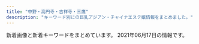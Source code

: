 ```yaml
---
title: "中野・高円寺・吉祥寺・三鷹"
description: "キーワード別にの巨乳アジアン・チャイナエステ嬢情報をまとめました。"
---
```


新着画像と新着キーワードをまとめています。
2021年06月17日の情報です。

<DmmAffiliateIns />
<KeywordTable
  shops={
    [
    {
        "name": "\u30d0\u30ca\u30ca",
        "keywords": {},
        "url": "http://arm-esthe.com/",
        "station": "\u4e0a\u77f3\u795e\u4e95\u99c5\u5357\u53e3",
        "img_links": [
            "http://arm-esthe.com/staff/ann/01.jpg",
            "http://arm-esthe.com/staff/yuyu/01.jpg",
            "http://arm-esthe.com/staff/mai/01.jpg",
            "http://arm-esthe.com/staff/haruka/01.jpg",
            "http://arm-esthe.com/images/s_news.png",
            "http://arm-esthe.com/images/s_link.png",
            "http://arm-esthe.com/images/staff_bj3.jpg",
            "http://arm-esthe.com/images/news_bj3.jpg",
            "http://arm-esthe.com/images/s_staff.png",
            "http://arm-esthe.com/images/top.jpg",
            "http://arm-esthe.com/staff/hana/01.jpg",
            "http://arm-esthe.com/images/staff0.jpg"
        ]
    },
    {
        "name": "\u30e9\u30d6\u30ea\u30cf\u30fc\u30c8",
        "station": "\u6b66\u8535\u95a2\u99c5\u5317\u53e3",
        "keywords": {
            "85": 4,
            "84": 2,
            "D": 7,
            "88": 1,
            "86": 1,
            "C": 1
        },
        "url": "http://lovelyheart.iest.jp/",
        "img_links": [
            "http://lovelyheart.iest.jp/images/staff/staff_03d.jpg",
            "http://lovelyheart.iest.jp/images/top_04.png",
            "http://lovelyheart.iest.jp/images/home/index_12.png",
            "http://lovelyheart.iest.jp/images/top/top_04.jpg",
            "http://lovelyheart.iest.jp/images/home/index_d.png",
            "http://lovelyheart.iest.jp/images/home/index_07.png",
            "http://lovelyheart.iest.jp/images/home/index_11.png",
            "http://lovelyheart.iest.jp/images/staff/staff_04d.jpg",
            "http://lovelyheart.iest.jp/images/top/top_02.jpg",
            "http://lovelyheart.iest.jp/images/staff/staff_03.png",
            "http://lovelyheart.iest.jp/images/top/top_08.png",
            "http://lovelyheart.iest.jp/images/top/top_06.jpg",
            "http://lovelyheart.iest.jp/images/staff/staff_05d.jpg",
            "http://lovelyheart.iest.jp/images/home/top.jpg",
            "http://lovelyheart.iest.jp/images/home/index_14.png",
            "http://lovelyheart.iest.jp/images/headerParts01.png",
            "http://lovelyheart.iest.jp/images/home/index_15.png",
            "http://lovelyheart.iest.jp/images/staff/staff_010d.jpg",
            "http://lovelyheart.iest.jp/images/home/index_05.png",
            "http://lovelyheart.iest.jp/images/home/index_h.png",
            "http://lovelyheart.iest.jp/images/home/campaign_01.jpg",
            "http://lovelyheart.iest.jp/images/staff/staff_013d.jpg",
            "http://lovelyheart.iest.jp/images/home/index_f.png",
            "http://lovelyheart.iest.jp/images/top_02.png",
            "http://lovelyheart.iest.jp/images/staff/staff_09d.jpg",
            "http://lovelyheart.iest.jp/images/top/top_03.jpg",
            "http://lovelyheart.iest.jp/images/top_flash_02.jpg",
            "http://lovelyheart.iest.jp/images/home/index_tel.png",
            "http://lovelyheart.iest.jp/images/staff/staff_01.png",
            "http://lovelyheart.iest.jp/images/home/index_19.png",
            "http://lovelyheart.iest.jp/images/staff/staff_01d.jpg",
            "http://lovelyheart.iest.jp/images/home/campaign_02.jpg",
            "http://lovelyheart.iest.jp/images/top/top_05.jpg",
            "http://lovelyheart.iest.jp/images/home/index_10.png",
            "http://lovelyheart.iest.jp/images/top/top_01.jpg",
            "http://lovelyheart.iest.jp/images/home/index_17.png",
            "http://lovelyheart.iest.jp/images/home/index_01.png",
            "http://lovelyheart.iest.jp/images/top_01.png",
            "http://lovelyheart.iest.jp/images/home/index_09.png",
            "http://lovelyheart.iest.jp/images/home/index_g.png",
            "http://lovelyheart.iest.jp/images/home/index_06.png",
            "http://lovelyheart.iest.jp/images/page_top.png",
            "http://lovelyheart.iest.jp/images/home/index_13.png",
            "http://lovelyheart.iest.jp/images/top_flash_01.jpg",
            "http://lovelyheart.iest.jp/images/staff/staff_012d.jpg",
            "http://lovelyheart.iest.jp/images/staff/staff_02d.jpg",
            "http://lovelyheart.iest.jp/images/staff/staff_011d.jpg",
            "http://lovelyheart.iest.jp/images/staff/staff_07d.jpg"
        ]
    },
    {
        "img_links": [
            "http://www.come0.work/templets/default/picture/footer.png",
            "http://www.come0.work/templets/default/picture/top03.png",
            "http://www.come0.work/templets/default/picture/stal.png",
            "http://www.come0.work/templets/default/picture/top01.png",
            "http://www.come0.work/templets/default/picture/sys1.jpg",
            "http://www.come0.work/{dede:global.cfg_templets_skin/}/picture/cg02.jpg",
            "http://www.come0.work/templets/default/picture/tit5.jpg",
            "http://www.come0.work/templets/default/picture/tit3.jpg",
            "http://www.come0.work/{dede:global.cfg_templets_skin/}/picture/cg01.jpg",
            "http://www.come0.work/templets/default/picture/tit2.jpg",
            "http://www.come0.work/templets/default/picture/top02.png",
            "http://www.come0.work/uploads/201110/1-201110102F2323.jpg",
            "http://www.come0.work/templets/default/picture/tit4.jpg",
            "http://www.come0.work/uploads/201102/1-201102105649605.jpg",
            "http://www.come0.work/uploads/201102/1-201102105636225.jpg",
            "http://www.come0.work/templets/default/picture/tit1.jpg"
        ],
        "url": "http://www.come0.work/",
        "keywords": {
            "\u4e73": 1
        },
        "station": "JR\u4e2d\u91ce\u99c5\u5357\u53e3",
        "name": "\u591c\u6765\u9999"
    },
    {
        "name": "\u6574\u4f53\u697d",
        "keywords": {},
        "img_links": [
            "https://nakano-mensesthe.com/images/main1.jpg",
            "https://nakano-mensesthe.com/menu/home.png",
            "https://nakano-mensesthe.com/images/footer-l.png",
            "https://nakano-mensesthe.com/staff/nana-l1.jpg",
            "https://nakano-mensesthe.com/staff/aki-s1.jpg",
            "https://nakano-mensesthe.com/room/esthe1.jpg",
            "https://nakano-mensesthe.com/room/1.jpg",
            "https://nakano-mensesthe.com/staff/yuri-s1.jpg",
            "https://nakano-mensesthe.com/icon/facebook.png",
            "https://nakano-mensesthe.com/2019/10/05/tenpo.jpg",
            "https://nakano-mensesthe.com/staff/aki-l1.jpg",
            "https://nakano-mensesthe.com/images/header3.png",
            "https://nakano-mensesthe.com/icon/line.png",
            "https://nakano-mensesthe.com/menu/blog.png",
            "https://nakano-mensesthe.com/room/8.jpg",
            "https://nakano-mensesthe.com/2019/08/31/1.jpg",
            "https://nakano-mensesthe.com/link/mens-esthe.png",
            "https://nakano-mensesthe.com/menu/friend.png",
            "https://nakano-mensesthe.com/icon/twitter.png",
            "https://nakano-mensesthe.com/room/3.jpg",
            "https://nakano-mensesthe.com/room/2.jpg",
            "https://nakano-mensesthe.com/2020/12/21/eri.jpg",
            "https://nakano-mensesthe.com/staff/yuri-l1.jpg",
            "https://nakano-mensesthe.com/room/esthe2.jpg",
            "https://nakano-mensesthe.com/menu/info.png",
            "https://nakano-mensesthe.com/images/clear.png",
            "https://nakano-mensesthe.com/button/blog.png",
            "https://nakano-mensesthe.com/room/4.jpg",
            "https://nakano-mensesthe.com/button/staff.png",
            "https://nakano-mensesthe.com/menu/gallery.png",
            "https://nakano-mensesthe.com/icon/yelp.png",
            "https://nakano-mensesthe.com/images/footer-r.png",
            "https://nakano-mensesthe.com/button/home.png",
            "https://nakano-mensesthe.com/room/7.jpg",
            "https://nakano-mensesthe.com/room/esthe3.jpg",
            "https://nakano-mensesthe.com/staff/nana-s1.jpg",
            "https://nakano-mensesthe.com/staff/eri-l1.jpg",
            "https://nakano-mensesthe.com/images/main-sp.jpg",
            "https://nakano-mensesthe.com/staff/eri-s1.jpg"
        ],
        "url": "https://nakano-mensesthe.com/",
        "station": "\u65b0\u4e2d\u91ce\u99c54\u756a\u51fa\u53e3"
    },
    {
        "img_links": [
            "http://relaxbest.net/staffPhoto/s20200202033738.jpg",
            "http://relaxbest.net/staffPhoto/s20210516180630.jpg",
            "http://relaxbest.net/images/store/05.jpg",
            "http://relaxbest.net/staffPhoto/s20200804090123.jpg",
            "http://relaxbest.net/images/store/02.jpg",
            "http://relaxbest.net/images/store/03.jpg",
            "http://relaxbest.net/staffPhoto/s20200904172838.jpg",
            "http://relaxbest.net/staffPhoto/b20210516180630.jpg",
            "http://relaxbest.net/images/returnBtn.png",
            "http://relaxbest.net/images/store/04.jpg",
            "http://relaxbest.net/staffPhoto/b20200202033738.jpg",
            "http://relaxbest.net/uploadfiles/images/campaignRelaxbest3.jpg",
            "http://relaxbest.net/images/store/01.jpg",
            "http://relaxbest.net/staffPhoto/b20200904172838.jpg",
            "http://relaxbest.net/js/sliderLine/slide_prev.png",
            "http://relaxbest.net/staffPhoto/b20200804090123.jpg",
            "http://relaxbest.net/js/sliderLine/slide_next.png"
        ],
        "keywords": {
            "85": 1
        },
        "url": "http://relaxbest.net",
        "name": "\u7965\u60a6 \u3057\u3087\u3046\u3048\u3064",
        "station": "\u9dfa\u30ce\u5bae\u99c5\u5317\u53e3"
    },
    {
        "name": "\u5922\u6c17\u5206",
        "img_links": [
            "http://massage-aroma.red/images/r3.jpg",
            "http://massage-aroma.red/images/b6.jpg",
            "http://massage-aroma.red/images/b4.jpg",
            "http://massage-aroma.red/images/roser.png",
            "http://massage-aroma.red/images/b2.jpg",
            "http://massage-aroma.red/images/cg03.jpg",
            "http://massage-aroma.red/images/kan.jpg",
            "http://massage-aroma.red/images/b3.jpg",
            "http://massage-aroma.red/images/cg09.jpg",
            "http://massage-aroma.red/images/b5.jpg",
            "http://massage-aroma.red/images/cg06.jpg",
            "http://massage-aroma.red/images/cg05.jpg",
            "http://massage-aroma.red/images/cg08.jpg",
            "http://massage-aroma.red/images/cg01.jpg",
            "http://massage-aroma.red/images/b1.jpg",
            "http://massage-aroma.red/images/card.jpg",
            "http://massage-aroma.red/images/r4.jpg",
            "http://massage-aroma.red/images/rosel.png",
            "http://massage-aroma.red/images/cg02.jpg",
            "http://massage-aroma.red/images/r1.jpg",
            "http://massage-aroma.red/images/tel.png",
            "http://massage-aroma.red/images/r2.jpg",
            "http://massage-aroma.red/images/qrc.png"
        ],
        "station": "\u4e2d\u91ce\u5742\u4e0a\u99c53\u756a\u53e3",
        "keywords": {
            "87": 6,
            "86": 31
        },
        "url": "http://massage-aroma.red/"
    },
    {
        "img_links": [
            "http://heal-rlx.com/scdl/staff/10131.jpg",
            "http://heal-rlx.com/images/sptod.png",
            "http://heal-rlx.com/images/gallery/gallery01.jpg",
            "http://heal-rlx.com/scdl/staff/10071.jpg",
            "http://heal-rlx.com/images/access/roaddm.png",
            "http://heal-rlx.com/images/access/road4.jpg",
            "http://heal-rlx.com/scdl/staff/10151.jpg",
            "http://heal-rlx.com/images/campaign2.jpg",
            "http://heal-rlx.com/scdl/staff/10051.jpg",
            "http://heal-rlx.com/scdl/staff/10141.jpg",
            "http://heal-rlx.com/scdl/staff/10102.jpg",
            "http://heal-rlx.com/images/rec.jpg",
            "http://heal-rlx.com/images/access/road1.jpg",
            "http://heal-rlx.com/images/gallery/gallery03.jpg",
            "http://heal-rlx.com/scdl/staff/10132.jpg",
            "http://heal-rlx.com/images/gallery/gallery02.jpg",
            "http://heal-rlx.com/scdl/staff/10011.jpg",
            "http://heal-rlx.com/images/access/road3.jpg",
            "http://heal-rlx.com/scdl/staff/10041.jpg",
            "http://heal-rlx.com/scdl/staff/10111.jpg",
            "http://heal-rlx.com/images/access/kanban.jpg",
            "http://heal-rlx.com/scdl/staff/10031.jpg",
            "http://heal-rlx.com/images/access/road2.jpg",
            "http://heal-rlx.com/scdl/staff/10121.jpg",
            "http://heal-rlx.com/images/sptel.png",
            "http://heal-rlx.com/scdl/staff/10122.jpg",
            "http://heal-rlx.com/images/campaign1.jpg",
            "http://heal-rlx.com/scdl/staff/10101.jpg"
        ],
        "url": "http://heal-rlx.com/",
        "station": "JR\u4e2d\u91ce\u99c5\u5357\u53e3",
        "keywords": {
            "\u30bb\u30af\u30b7\u30fc": 1
        },
        "name": "Angelica\u30fb\u30a2\u30f3\u30b8\u30a7\u30ea\u30ab"
    },
    {
        "keywords": {},
        "station": "JR\u837b\u7aaa\u99c5\u5357\u53e3",
        "url": "http://tiamo.est.cm/",
        "name": "TIAMO \u30c6\u30a3\u30a2\u30e2",
        "img_links": []
    },
    {
        "station": "\u4e0a\u77f3\u795e\u4e95\u99c5\u5317\u53e3",
        "name": "\u91d1\u306e\u6708",
        "img_links": [],
        "keywords": {},
        "url": "http://aes-heal.com/"
    },
    {
        "img_links": [
            "http://hanabi.iest.jp/images/staff_image/staff_05b.jpg",
            "http://hanabi.iest.jp/images/home/index_13.jpg",
            "http://hanabi.iest.jp/images/index_page_top.png",
            "http://hanabi.iest.jp/images/massage/massage_la.jpg",
            "http://hanabi.iest.jp/images/demo/slider/images/slide2.png",
            "http://hanabi.iest.jp/images/staff_one/staff_ba.png",
            "http://hanabi.iest.jp/images/massage/massage_04a.jpg",
            "http://hanabi.iest.jp/images/staff_image/staff_04a.jpg",
            "http://hanabi.iest.jp/images/massage/massage_03b.jpg",
            "http://hanabi.iest.jp/images/top/top_08.png",
            "http://hanabi.iest.jp/images/staff_image/staff_010a.jpg",
            "http://hanabi.iest.jp/images/home/top.jpg",
            "http://hanabi.iest.jp/images/staff/staff_top.png",
            "http://hanabi.iest.jp/images/demo/slider/images/slide3.png",
            "http://hanabi.iest.jp/images/massage/massage_04b.jpg",
            "http://hanabi.iest.jp/images/top/top_06.jpg",
            "http://hanabi.iest.jp/images/home/index_11.jpg",
            "http://hanabi.iest.jp/images/massage/massage_02b.jpg",
            "http://hanabi.iest.jp/images/massage/massage_03a.jpg",
            "http://hanabi.iest.jp/images/staff_image/staff_05a.jpg",
            "http://hanabi.iest.jp/images/home/index_tel.jpg",
            "http://hanabi.iest.jp/images/massage/massage_02a.jpg",
            "http://hanabi.iest.jp/images/top/top_02.jpg",
            "http://hanabi.iest.jp/images/massage/massage_01a.jpg",
            "http://hanabi.iest.jp/images/staff_image/staff_04b.jpg",
            "http://hanabi.iest.jp/images/staff_image/staff_06a.jpg",
            "http://hanabi.iest.jp/images/demo/slider/images/slide1.png",
            "http://hanabi.iest.jp/images/top/top_01.jpg",
            "http://hanabi.iest.jp/images/staff_image/staff_07a.jpg",
            "http://hanabi.iest.jp/images/staff_image/staff_08a.jpg",
            "http://hanabi.iest.jp/images/staff_image/staff_03a.jpg",
            "http://hanabi.iest.jp/images/top/top_05.jpg",
            "http://hanabi.iest.jp/images/massage/massage_01b.jpg",
            "http://hanabi.iest.jp/images/staff_image/staff_03b.jpg",
            "http://hanabi.iest.jp/images/top/top_04.jpg",
            "http://hanabi.iest.jp/images/staff_image/staff_09a.jpg",
            "http://hanabi.iest.jp/images/top/top_03.jpg"
        ],
        "name": "\u82b1\u706b",
        "url": "http://hanabi.iest.jp/",
        "station": "\u6b66\u8535\u95a2\u99c5\u5357\u53e3",
        "keywords": {}
    },
    {
        "img_links": [],
        "name": "Candle \uff5e\u30ad\u30e3\u30f3\u30c9\u30eb\uff5e",
        "keywords": {},
        "station": "JR\u837b\u7aaa\u99c5\u5357\u53e3",
        "url": "https://firelady.iest.info/"
    },
    {
        "name": "\u4e00\u76ee\u60da\u308c",
        "url": "http://xiretyuat.xyz/",
        "img_links": [
            "http://xiretyuat.xyz/static/picture/top.jpg",
            "http://xiretyuat.xyz/uploads/210319/1-2103191603104W.jpg",
            "http://xiretyuat.xyz/static/picture/sp_tit_new.png",
            "http://xiretyuat.xyz/uploads/201215/1-2012151405433S.jpg",
            "http://xiretyuat.xyz/uploads/201215/1-201215140451403.jpg",
            "http://xiretyuat.xyz/static/picture/tit_staff01.png",
            "http://xiretyuat.xyz/uploads/210511/1-21051113142N43.jpg",
            "http://xiretyuat.xyz/static/picture/sp_tit_staff01.png",
            "http://xiretyuat.xyz/static/picture/tit_staff02.png",
            "http://xiretyuat.xyz/uploads/210408/1-21040Q33G0920.jpg",
            "http://xiretyuat.xyz/static/picture/sp_tit_staff02.png",
            "http://xiretyuat.xyz/uploads/210319/1-21031916033XB.jpg",
            "http://xiretyuat.xyz/static/picture/maining.jpg",
            "http://xiretyuat.xyz/static/picture/room2.jpg",
            "http://xiretyuat.xyz/static/picture/tit_therapist.png",
            "http://xiretyuat.xyz/static/picture/img_tel.png",
            "http://xiretyuat.xyz/static/picture/tit_new.png",
            "http://xiretyuat.xyz/static/picture/sp_tit_therapist.png",
            "http://xiretyuat.xyz/uploads/210127/1-21012G03430533.jpg",
            "http://xiretyuat.xyz/uploads/210127/1-21012G0344A00.jpg",
            "http://xiretyuat.xyz/uploads/210127/1-21012G0345B96.jpg",
            "http://xiretyuat.xyz/uploads/210319/1-21031916032G39.jpg",
            "http://xiretyuat.xyz/uploads/210408/1-21040Q33H0N7.jpg",
            "http://xiretyuat.xyz/static/picture/room4.jpg",
            "http://xiretyuat.xyz/uploads/201215/1-2012151405215G.jpg",
            "http://xiretyuat.xyz/images/1-1Z41911200GA.png",
            "http://xiretyuat.xyz/uploads/210511/1-2105111315014b.jpg",
            "http://xiretyuat.xyz/uploads/210408/1-21040Q33AR20.jpg",
            "http://xiretyuat.xyz/static/picture/room3.jpg",
            "http://xiretyuat.xyz/static/picture/room1.jpg",
            "http://xiretyuat.xyz/uploads/210511/1-210511131450912.jpg",
            "http://xiretyuat.xyz/uploads/210327/1-21032G53UQ59.jpg"
        ],
        "station": "\u6b66\u8535\u95a2\u99c5\u5357\u53e3",
        "keywords": {
            "D": 12,
            "89": 4,
            "85": 4,
            "E": 3,
            "87": 3,
            "88": 4,
            "C": 15,
            "\u4e73": 1,
            "86": 15
        }
    },
    {
        "name": "\u30b7\u30e7\u30b3\u30e9",
        "img_links": [
            "http://es-chocolat.xyz/_src/33129974/3_15.png",
            "http://es-chocolat.xyz/_src/18134227/6_20181127194254137.jpg",
            "http://es-chocolat.xyz/_src/18134412/navi2_02.png",
            "http://es-chocolat.xyz/_src/22138645/sign.png",
            "http://es-chocolat.xyz/_src/49902400/33.pic.jpg",
            "http://es-chocolat.xyz/_src/33130661/img20190609213421023161.png",
            "http://es-chocolat.xyz/_src/18134335/bottom.png",
            "http://es-chocolat.xyz/_src/20562416/navi_04.png",
            "http://es-chocolat.xyz/_src/18134416/navi2_04.png",
            "http://es-chocolat.xyz/_src/18134154/22.png",
            "http://es-chocolat.xyz/_src/18133948/navi_04.png",
            "http://es-chocolat.xyz/_src/18134351/navi_04.png",
            "http://es-chocolat.xyz/_src/20562453/sign.png",
            "http://es-chocolat.xyz/_src/18134404/navi_05.png",
            "http://es-chocolat.xyz/_src/18134187/bktotop.png",
            "http://es-chocolat.xyz/_src/20562432/navi_04.png",
            "http://es-chocolat.xyz/_src/50013795/bktolist.png",
            "http://es-chocolat.xyz/_src/50013879/wechatimg213.jpg",
            "http://es-chocolat.xyz/_src/33130032/navi_04.png",
            "http://es-chocolat.xyz/_src/20562455/22.png",
            "http://es-chocolat.xyz/_src/22138560/navi_04.png",
            "http://es-chocolat.xyz/_src/18134017/navi_04.png",
            "http://es-chocolat.xyz/_src/22731555/wechatimg255.jpg",
            "http://es-chocolat.xyz/_src/18134155/bktotop.png",
            "http://es-chocolat.xyz/_src/22731313/navi_04.png",
            "http://es-chocolat.xyz/_src/18134198/3_15.png",
            "http://es-chocolat.xyz/_src/18134353/3_15.png",
            "http://es-chocolat.xyz/_src/18133956/botoom1.jpg",
            "http://es-chocolat.xyz/_src/22138620/3_15.png",
            "http://es-chocolat.xyz/_src/18134414/navi2_03.png",
            "http://es-chocolat.xyz/_src/22138641/bottom.png",
            "http://es-chocolat.xyz/_src/22138733/staffs.png",
            "http://es-chocolat.xyz/_src/18133937/img20180424160806536942.png",
            "http://es-chocolat.xyz/_src/18134402/navi_04.png",
            "http://es-chocolat.xyz/_src/22138647/22.png",
            "http://es-chocolat.xyz/_src/33627567/stafflist.png",
            "http://es-chocolat.xyz/_src/22138713/3_20181127194254125.jpg",
            "http://es-chocolat.xyz/_src/44966911/navi_04.png",
            "http://es-chocolat.xyz/_src/44966940/22.png",
            "http://es-chocolat.xyz/_src/18134382/bktotop.png",
            "http://es-chocolat.xyz/_src/20562428/3_15.png",
            "http://es-chocolat.xyz/_src/44966915/bktolist.png",
            "http://es-chocolat.xyz/_src/18134131/navi_04.png",
            "http://es-chocolat.xyz/_src/50013774/sign.png",
            "http://es-chocolat.xyz/_src/18134375/bottom.png",
            "http://es-chocolat.xyz/_src/50013753/navi_04.png",
            "http://es-chocolat.xyz/_src/33627301/3_15.png",
            "http://es-chocolat.xyz/_src/33130061/22.png",
            "http://es-chocolat.xyz/_src/18134428/s4_20171130213927087.png",
            "http://es-chocolat.xyz/_src/50013751/bktolist.png",
            "http://es-chocolat.xyz/_src/44966949/stafflist.png",
            "http://es-chocolat.xyz/_src/22731317/bktolist.png",
            "http://es-chocolat.xyz/_src/33627326/sign.png",
            "http://es-chocolat.xyz/_src/18134357/navi_04.png",
            "http://es-chocolat.xyz/_src/33627328/22.png",
            "http://es-chocolat.xyz/_src/18134379/sign.png",
            "http://es-chocolat.xyz/_src/22731321/1_20181127194254048.jpg",
            "http://es-chocolat.xyz/_src/33627303/stafflist.png",
            "http://es-chocolat.xyz/_src/18134133/3_15.png",
            "http://es-chocolat.xyz/_src/33130059/sign.png",
            "http://es-chocolat.xyz/_src/49902398/32.pic.jpg",
            "http://es-chocolat.xyz/_src/18134314/3_15.png",
            "http://es-chocolat.xyz/_src/22731340/sign.png",
            "http://es-chocolat.xyz/_src/44966941/bktotop.png",
            "http://es-chocolat.xyz/_src/18134408/navi_07.png",
            "http://es-chocolat.xyz/_src/33130677/img20190609220130143215.jpg",
            "http://es-chocolat.xyz/_src/44966938/sign.png",
            "http://es-chocolat.xyz/_src/18133945/22.png",
            "http://es-chocolat.xyz/_src/50013777/bktotop.png",
            "http://es-chocolat.xyz/_src/33130002/bktotop.png",
            "http://es-chocolat.xyz/_src/49902408/36.pic.jpg",
            "http://es-chocolat.xyz/_src/18134219/22.png",
            "http://es-chocolat.xyz/_src/22731498/1_20181127194254048.jpg",
            "http://es-chocolat.xyz/_src/33130055/bottom.png",
            "http://es-chocolat.xyz/_src/44966918/navi_04.png",
            "http://es-chocolat.xyz/_src/49902396/31.jpg",
            "http://es-chocolat.xyz/_src/22138558/bktolist.png",
            "http://es-chocolat.xyz/_src/33130171/img20190609213421010769.png",
            "http://es-chocolat.xyz/_src/18133970/3_15.png",
            "http://es-chocolat.xyz/_src/18134398/navi_02.png",
            "http://es-chocolat.xyz/_src/18134422/s1_20171130213841322.png",
            "http://es-chocolat.xyz/_src/18133990/sign.png",
            "http://es-chocolat.xyz/_src/22138622/3_20181127194254125.jpg",
            "http://es-chocolat.xyz/_src/22731342/22.png",
            "http://es-chocolat.xyz/_src/49902405/35.pic.jpg",
            "http://es-chocolat.xyz/_src/50013791/navi_04.png",
            "http://es-chocolat.xyz/_src/18134152/sign.png",
            "http://es-chocolat.xyz/_src/18134339/sign.png",
            "http://es-chocolat.xyz/_src/22138583/22.png",
            "http://es-chocolat.xyz/_src/18134213/bottom.png",
            "http://es-chocolat.xyz/_src/50013861/stafflist2.png",
            "http://es-chocolat.xyz/_src/22731343/bktotop.png",
            "http://es-chocolat.xyz/_src/33627329/bktotop.png",
            "http://es-chocolat.xyz/_src/49902393/30.pic.jpg",
            "http://es-chocolat.xyz/_src/18134220/bktotop.png",
            "http://es-chocolat.xyz/_src/20562430/bktolist.png",
            "http://es-chocolat.xyz/_src/18134087/6_20181127194254137.jpg",
            "http://es-chocolat.xyz/_src/18134184/sign.png",
            "http://es-chocolat.xyz/_src/18134040/22.png",
            "http://es-chocolat.xyz/_src/18134396/navi_01.png",
            "http://es-chocolat.xyz/_src/22138623/navi_04.png",
            "http://es-chocolat.xyz/_src/22138625/bktolist.png",
            "http://es-chocolat.xyz/_src/18134180/bottom.png",
            "http://es-chocolat.xyz/_src/18134381/22.png",
            "http://es-chocolat.xyz/_src/18134038/sign.png",
            "http://es-chocolat.xyz/_src/18133963/bottom.png",
            "http://es-chocolat.xyz/_src/50013770/bottom.png",
            "http://es-chocolat.xyz/_src/50013818/sign.png",
            "http://es-chocolat.xyz/_src/33129995/bottom.png",
            "http://es-chocolat.xyz/_src/44966909/stafflist.png",
            "http://es-chocolat.xyz/_src/33129976/img20190609202615063658.jpg",
            "http://es-chocolat.xyz/_src/22138618/navi_04.png",
            "http://es-chocolat.xyz/_src/28251430/img20181212223846686715.png",
            "http://es-chocolat.xyz/_src/22731312/1_20181127194254048.jpg",
            "http://es-chocolat.xyz/_src/18134356/7.jpg",
            "http://es-chocolat.xyz/_src/18134317/navi_04.png",
            "http://es-chocolat.xyz/_src/33627299/navi_04.png",
            "http://es-chocolat.xyz/_src/33627322/bottom.png",
            "http://es-chocolat.xyz/_src/18134165/3_15.png",
            "http://es-chocolat.xyz/_src/18134389/g1.png",
            "http://es-chocolat.xyz/_src/33129999/sign.png",
            "http://es-chocolat.xyz/_src/18134228/7.jpg",
            "http://es-chocolat.xyz/_src/50013814/bottom.png",
            "http://es-chocolat.xyz/_src/33130001/22.png",
            "http://es-chocolat.xyz/_src/33130038/navi_04.png",
            "http://es-chocolat.xyz/_src/44966950/wechatimg32.jpg",
            "http://es-chocolat.xyz/_src/18134424/s2_20171130213856051.png",
            "http://es-chocolat.xyz/_src/22138577/bottom.png",
            "http://es-chocolat.xyz/_src/22731319/navi_04.png",
            "http://es-chocolat.xyz/_src/44966917/stafflist.png",
            "http://es-chocolat.xyz/_src/18134391/g3.png",
            "http://es-chocolat.xyz/_src/50013820/22.png",
            "http://es-chocolat.xyz/_src/22138584/bktotop.png",
            "http://es-chocolat.xyz/_src/18134406/navi_06.png",
            "http://es-chocolat.xyz/_src/22353698/wechatimg226.jpg",
            "http://es-chocolat.xyz/_src/18134019/3_15.png",
            "http://es-chocolat.xyz/_src/22731315/3_15.png",
            "http://es-chocolat.xyz/_src/33130034/3_15.png",
            "http://es-chocolat.xyz/_src/33130671/img20190609215859327948.jpg",
            "http://es-chocolat.xyz/_src/22138721/3_20181127194254125.jpg",
            "http://es-chocolat.xyz/_src/33627570/695c3f0fd79807afc049cea9c67e75e.jpg",
            "http://es-chocolat.xyz/_src/18133992/22.png",
            "http://es-chocolat.xyz/_src/22138581/sign.png",
            "http://es-chocolat.xyz/_src/20562456/bktotop.png",
            "http://es-chocolat.xyz/_src/18134418/navi2_05.png",
            "http://es-chocolat.xyz/_src/20562690/img20181212223846686715.png",
            "http://es-chocolat.xyz/_src/18134341/22.png",
            "http://es-chocolat.xyz/_src/18133968/navi_04.png",
            "http://es-chocolat.xyz/_src/22138554/navi_04.png",
            "http://es-chocolat.xyz/_src/50013755/stafflist2.png",
            "http://es-chocolat.xyz/_src/33627306/bktolist.png",
            "http://es-chocolat.xyz/_src/18134426/s3_20171130213911574.png",
            "http://es-chocolat.xyz/_src/18133943/sign.png",
            "http://es-chocolat.xyz/_src/18133993/bktotop.png",
            "http://es-chocolat.xyz/_src/44966934/bottom.png",
            "http://es-chocolat.xyz/_src/33130662/img20190609213421010769.png",
            "http://es-chocolat.xyz/_src/22731336/bottom.png",
            "http://es-chocolat.xyz/_src/44966913/3_15.png",
            "http://es-chocolat.xyz/_src/50013797/stafflist.png",
            "http://es-chocolat.xyz/_src/18134217/sign.png",
            "http://es-chocolat.xyz/_src/50013821/bktotop.png",
            "http://es-chocolat.xyz/_src/33130040/img20190609202615051222.jpg",
            "http://es-chocolat.xyz/_src/33129977/navi_04.png",
            "http://es-chocolat.xyz/_src/20562490/img20181212223846686715.png",
            "http://es-chocolat.xyz/_src/50013798/navi_04.png",
            "http://es-chocolat.xyz/_src/20469703/slider2.jpg",
            "http://es-chocolat.xyz/_src/50013749/3_15.png",
            "http://es-chocolat.xyz/_src/33129979/bktolist.png",
            "http://es-chocolat.xyz/_src/18134319/bktolist.png",
            "http://es-chocolat.xyz/_src/18133986/bottom.png",
            "http://es-chocolat.xyz/_src/18134420/navi2_06.png",
            "http://es-chocolat.xyz/_src/22138556/3_15.png",
            "http://es-chocolat.xyz/_src/18134316/6_20181127194254137.jpg",
            "http://es-chocolat.xyz/_src/50013877/wechatimg215.jpg",
            "http://es-chocolat.xyz/_src/18134034/bottom.png",
            "http://es-chocolat.xyz/_src/22138648/bktotop.png",
            "http://es-chocolat.xyz/_src/33130062/bktotop.png",
            "http://es-chocolat.xyz/_src/50013747/navi_04.png",
            "http://es-chocolat.xyz/_src/49902403/34.pic.jpg",
            "http://es-chocolat.xyz/_src/18134359/bktolist.png",
            "http://es-chocolat.xyz/_src/18134163/navi_04.png",
            "http://es-chocolat.xyz/_src/18134186/22.png",
            "http://es-chocolat.xyz/_src/18134410/navi2_01.png",
            "http://es-chocolat.xyz/_src/50013743/stafflist2.png",
            "http://es-chocolat.xyz/_src/50013776/22.png",
            "http://es-chocolat.xyz/_src/20562434/4_20181127194254122.jpg",
            "http://es-chocolat.xyz/_src/33130036/bktolist.png",
            "http://es-chocolat.xyz/_src/18133950/3_15.png",
            "http://es-chocolat.xyz/_src/22138562/2_20181127194254098.jpg",
            "http://es-chocolat.xyz/_src/33627304/navi_04.png",
            "http://es-chocolat.xyz/_src/18133965/bktotop.png",
            "http://es-chocolat.xyz/_src/50013858/stafflist.png",
            "http://es-chocolat.xyz/_src/50013793/3_15.png",
            "http://es-chocolat.xyz/_src/18134148/bottom.png",
            "http://es-chocolat.xyz/_src/18134196/navi_04.png",
            "http://es-chocolat.xyz/_src/18134400/navi_03.png",
            "http://es-chocolat.xyz/_src/33626992/stafflist.png",
            "http://es-chocolat.xyz/_src/50013742/stafflist.png",
            "http://es-chocolat.xyz/_src/20562449/bottom.png",
            "http://es-chocolat.xyz/_src/18134042/bktotop.png",
            "http://es-chocolat.xyz/_src/18134312/navi_04.png",
            "http://es-chocolat.xyz/_src/18134342/bktotop.png",
            "http://es-chocolat.xyz/_src/33129972/navi_04.png",
            "http://es-chocolat.xyz/_src/18134390/g2.png",
            "http://es-chocolat.xyz/_src/18134089/7.jpg",
            "http://es-chocolat.xyz/_src/33130175/img20190609213421023161.png"
        ],
        "station": "JR\u837b\u7aaa\u99c5\u897f\u53e3",
        "keywords": {
            "84": 9,
            "86": 32,
            "87": 8,
            "85": 13
        },
        "url": "http://es-chocolat.xyz/"
    },
    {
        "station": "JR\u4e2d\u91ce\u99c5\u5317\u53e3",
        "url": "https://yu-rinpa.tokyo/",
        "keywords": {
            "C": 4,
            "D": 17
        },
        "img_links": [
            "https://yu-rinpa.tokyo/wp-content/themes/este/img/top-img01.png",
            "https://yu-rinpa.tokyo/wp-content/themes/este/img/top-img03.png",
            "https://yu-rinpa.tokyo/wp-content/themes/este/img/tel01.png",
            "https://yu-rinpa.tokyo/wp-content/themes/este/img/1.jpg",
            "https://yu-rinpa.tokyo/wp-content/themes/este/img/3.jpg",
            "https://yu-rinpa.tokyo/wp-content/themes/este/img/top-img04.png",
            "https://yu-rinpa.tokyo/wp-content/themes/este/img/top-img02.png",
            "https://yu-rinpa.tokyo/wp-content/uploads/2018/12/warestd78.jpg",
            "https://yu-rinpa.tokyo/wp-content/themes/este/img/tel.png",
            "https://yu-rinpa.tokyo/wp-content/themes/este/img/2.jpg",
            "https://yu-rinpa.tokyo/wp-content/uploads/2019/06/1sahuishjasa.jpg",
            "https://yu-rinpa.tokyo/wp-content/uploads/2019/06/1saihoaujaa.jpg",
            "https://yu-rinpa.tokyo/wp-content/uploads/2018/12/4388fd7381a30d84934c3516c70a269a.jpg",
            "https://yu-rinpa.tokyo/wp-content/uploads/2019/06/3shiaosja.jpg",
            "https://yu-rinpa.tokyo/wp-content/themes/este/img/4.jpg",
            "https://yu-rinpa.tokyo/wp-content/uploads/2019/06/1sahioaja.jpg"
        ],
        "name": "\u30e6\u30a6\u30a2\u30f3\u30c9\u30df\u30fc"
    },
    {
        "img_links": [],
        "url": "http://twocats.jps.mn/",
        "station": "JR\u963f\u4f50\u30f6\u8c37\u99c5\u5357\u53e3",
        "keywords": {},
        "name": "\u4e21\u53ea\u732b\u30fb\u30ea\u30e3\u30f3\u30c1\u30fc\u30e2\u30fc"
    },
    {
        "keywords": {
            "88": 20,
            "90": 20,
            "C": 10,
            "D": 20,
            "84": 30,
            "E": 40
        },
        "station": "JR\u5409\u7965\u5bfa\u99c5\u5317\u53e3",
        "url": "http://flower.este.work/",
        "name": "Flower",
        "img_links": [
            "http://flower.este.work/2/uploadimg/1588680350.jpg",
            "http://flower.este.work/2/uploadimg/1582956017.jpg",
            "http://flower.este.work/road03.jpg",
            "http://flower.este.work/2/uploadimg/1582955908.jpg",
            "http://flower.este.work/2/uploadimg/1618796664.jpg",
            "http://flower.este.work/2/uploadimg/1620087323.jpg",
            "http://flower.este.work/road02.jpg",
            "http://flower.este.work/road04.jpg",
            "http://flower.este.work/2/uploadimg/1618796832.jpg",
            "http://flower.este.work/tel-c3a2f172a4364233cf4953ba8413cf3ce106683e214ac163f0bcec0a8d4147e4.png",
            "http://flower.este.work/clock-5cc2bd5bcb7451b383ea47c700e43ebef3d82c1ed848c3d687cdd456fbe5589c.png",
            "http://flower.este.work/road01.jpg",
            "http://flower.este.work/2/uploadimg/1605327663.jpg",
            "http://flower.este.work/2/uploadimg/1582956078.jpg",
            "http://flower.este.work/2/uploadimg/1618796702.jpg"
        ]
    },
    {
        "keywords": {
            "E": 8
        },
        "name": "\u6e05\u6574\u4f53",
        "station": "\u65b0\u9ad8\u5186\u5bfa\u99c52\u756a\u51fa\u53e3",
        "url": "https://seitai.tokyo/",
        "img_links": [
            "https://seitai.tokyo/wp-content/themes/este/img/tel02.png",
            "https://seitai.tokyo/wp-content/themes/este/img/top-img03a.png",
            "https://seitai.tokyo/wp-content/themes/este/img/4.jpg",
            "https://seitai.tokyo/wp-content/themes/este/img/tel.png",
            "https://seitai.tokyo/wp-content/themes/este/img/tel_footer.png",
            "https://seitai.tokyo/wp-content/themes/este/img/3.jpg",
            "https://seitai.tokyo/wp-content/themes/este/img/2.jpg",
            "https://seitai.tokyo/wp-content/themes/este/img/top-img05.png",
            "https://seitai.tokyo/wp-content/uploads/2020/01/sacggihuojpa.jpg",
            "https://seitai.tokyo/wp-content/themes/este/img/top-img01.png",
            "https://seitai.tokyo/wp-content/themes/este/img/tel_header.png",
            "https://seitai.tokyo/wp-content/themes/este/img/1.jpg",
            "https://seitai.tokyo/wp-content/uploads/2020/01/sertdyfugihoa1.jpg",
            "https://seitai.tokyo/wp-content/themes/este/img/5.jpg",
            "https://seitai.tokyo/wp-content/themes/este/img/6.jpg",
            "https://seitai.tokyo/wp-content/themes/este/img/8.jpg",
            "https://seitai.tokyo/wp-content/themes/este/img/top-img04.png",
            "https://seitai.tokyo/wp-content/themes/este/img/top-img02.png",
            "https://seitai.tokyo/wp-content/themes/este/img/7.jpg"
        ]
    },
    {
        "img_links": [
            "http://www.amanni.work/images/tel.jpg",
            "http://www.amanni.work/images/s3.jpg",
            "http://www.amanni.work/images/staff_t.jpg",
            "http://www.amanni.work/images/int2.jpg",
            "http://www.amanni.work/images/int1.jpg",
            "http://www.amanni.work/images/head.jpg",
            "http://www.amanni.work/images/sys2.jpg",
            "http://www.amanni.work/images/3.jpg",
            "http://www.amanni.work/images/ac1.jpg",
            "http://www.amanni.work/images/1.jpg",
            "http://www.amanni.work/img/hitomi1.jpg",
            "http://www.amanni.work/images/mobile.jpg",
            "http://www.amanni.work/img/hana1.jpg",
            "http://www.amanni.work/img/aya1.jpg",
            "http://www.amanni.work/images/ta.jpg",
            "http://www.amanni.work/img/yumi1.jpg",
            "http://www.amanni.work/images/b1.jpg",
            "http://www.amanni.work/images/4.jpg",
            "http://www.amanni.work/images/2.jpg",
            "http://www.amanni.work/images/s4.jpg",
            "http://www.amanni.work/images/news.jpg",
            "http://www.amanni.work/images/interior_t.jpg",
            "http://www.amanni.work/images/s2.jpg",
            "http://www.amanni.work/images/sys1.jpg",
            "http://www.amanni.work/images/s1.png",
            "http://www.amanni.work/images/b2.jpg",
            "http://www.amanni.work/images/s1.jpg"
        ],
        "name": "Amanda -\u30a2\u30de\u30f3\u30c0-",
        "station": "JR\u963f\u4f50\u30f6\u8c37\u99c5\u5357\u53e3",
        "url": "http://www.amanni.work/",
        "keywords": {}
    },
    {
        "name": "\u6c34\u8272",
        "url": "http://www.e-himawari.work/",
        "img_links": [
            "http://www.e-himawari.work/img/yuka1.jpg",
            "http://www.e-himawari.work/images/10.jpg",
            "http://www.e-himawari.work/img/ayaka1.jpg",
            "http://www.e-himawari.work/images/int2.jpg",
            "http://www.e-himawari.work/images/sys.jpg",
            "http://www.e-himawari.work/img/kina1.jpg",
            "http://www.e-himawari.work/img/ai2.jpg",
            "http://www.e-himawari.work/img/kina3.jpg",
            "http://www.e-himawari.work/img/ayaka2.jpg",
            "http://www.e-himawari.work/img/ai1.jpg",
            "http://www.e-himawari.work/images/1.jpg",
            "http://www.e-himawari.work/img/riri2.jpg",
            "http://www.e-himawari.work/img/momo2.jpg",
            "http://www.e-himawari.work/img/nao1.jpg",
            "http://www.e-himawari.work/img/ayaka3.jpg",
            "http://www.e-himawari.work/img/ayumi1.jpg",
            "http://www.e-himawari.work/images/2.jpg",
            "http://www.e-himawari.work/img/yui2.jpg",
            "http://www.e-himawari.work/img/momo1.jpg",
            "http://www.e-himawari.work/img/yuna3.jpg",
            "http://www.e-himawari.work/images/mobile.jpg",
            "http://www.e-himawari.work/images/ta.jpg",
            "http://www.e-himawari.work/img/ai3.jpg",
            "http://www.e-himawari.work/images/8.jpg",
            "http://www.e-himawari.work/img/yuna1.jpg",
            "http://www.e-himawari.work/img/nana1.jpg",
            "http://www.e-himawari.work/images/5.jpg",
            "http://www.e-himawari.work/img/nao2.jpg",
            "http://www.e-himawari.work/images/up.png",
            "http://www.e-himawari.work/images/interior_t.jpg",
            "http://www.e-himawari.work/images/7.jpg",
            "http://www.e-himawari.work/images/tel.jpg",
            "http://www.e-himawari.work/img/kina2.jpg",
            "http://www.e-himawari.work/images/9.jpg",
            "http://www.e-himawari.work/img/yui1.jpg",
            "http://www.e-himawari.work/images/3.jpg",
            "http://www.e-himawari.work/images/head.jpg",
            "http://www.e-himawari.work/images/4.jpg",
            "http://www.e-himawari.work/img/yuka2.jpg",
            "http://www.e-himawari.work/images/rec2.jpg",
            "http://www.e-himawari.work/img/ayumi2.jpg",
            "http://www.e-himawari.work/images/6.jpg",
            "http://www.e-himawari.work/images/rec1.jpg",
            "http://www.e-himawari.work/images/news.jpg",
            "http://www.e-himawari.work/images/staff_t.jpg",
            "http://www.e-himawari.work/img/ayumi3.jpg",
            "http://www.e-himawari.work/images/int1.jpg",
            "http://www.e-himawari.work/images/11.jpg",
            "http://www.e-himawari.work/img/yuna2.jpg",
            "http://www.e-himawari.work/img/riri1.jpg"
        ],
        "station": "JR\u837b\u7aaa\u99c5\u5357\u53e3",
        "keywords": {}
    },
    {
        "name": "\u306f\u3059\u3053",
        "keywords": {},
        "station": "JR\u897f\u837b\u7aaa\u99c5\u5357\u53e3",
        "url": "http://hasuko.work/",
        "img_links": []
    },
    {
        "name": "\u732b\u5a18",
        "keywords": {
            "D": 28,
            "87": 24,
            "\u30bb\u30af\u30b7\u30fc": 1,
            "C": 4,
            "86": 8
        },
        "url": "http://www.koibito.esturl.com/",
        "img_links": [
            "http://www.koibito.esturl.com/files/002.jpg",
            "http://www.koibito.esturl.com/files/004.jpg",
            "http://www.koibito.esturl.com/images/icon_tel.png",
            "http://www.koibito.esturl.com/files/009.jpg",
            "http://www.koibito.esturl.com/files/008.jpg",
            "http://www.koibito.esturl.com/files/005.jpg",
            "http://www.koibito.esturl.com/images/icon_info.png",
            "http://www.koibito.esturl.com/files/011.jpg",
            "http://www.koibito.esturl.com/files/010.jpg",
            "http://www.koibito.esturl.com/images/btn2.png",
            "http://www.koibito.esturl.com/images/index_sm.png",
            "http://www.koibito.esturl.com/images/icon_top.png",
            "http://www.koibito.esturl.com/images/icon_staff.png",
            "http://www.koibito.esturl.com/images/mainImg_sub.jpg",
            "http://www.koibito.esturl.com/files/001.jpg"
        ],
        "station": "JR\u4e2d\u91ce\u99c5\u5357\u53e3"
    },
    {
        "img_links": [
            "http://oil-msg.com/satsuki/images/price_awaawa.png",
            "http://oil-msg.com/satsuki/images/price_oillymph.png",
            "http://oil-msg.com/satsuki/images/price_other.png",
            "http://oil-msg.com/satsuki/images/price_awaawa-2.png",
            "http://oil-msg.com/satsuki/images/p-2.jpg",
            "http://oil-msg.com/satsuki/images/p-1.jpg",
            "http://oil-msg.com/satsuki/images/mainImages.jpg",
            "http://oil-msg.com/satsuki/images/price_awaawa-1.png",
            "http://oil-msg.com/satsuki/images/special_campaign.jpg",
            "http://oil-msg.com/satsuki/images/back.png",
            "http://oil-msg.com/satsuki/images/bnr_restart.jpg",
            "http://oil-msg.com/satsuki/images/copy.jpg",
            "http://oil-msg.com/satsuki/images/osirase-1.jpg",
            "http://oil-msg.com/satsuki/images/p-4.jpg",
            "http://oil-msg.com/satsuki/images/p-6.jpg",
            "http://oil-msg.com/satsuki/images/symbol_red.png",
            "http://oil-msg.com/satsuki/images/t-3.png",
            "http://oil-msg.com/satsuki/images/campaign.jpg",
            "http://oil-msg.com/satsuki/images/osirase.jpg",
            "http://oil-msg.com/satsuki/images/p-5.jpg",
            "http://oil-msg.com/satsuki/images/p-3.jpg",
            "http://oil-msg.com/satsuki/images/price_awaawa-3.png"
        ],
        "station": "JR\u897f\u837b\u7aaa\u99c5\u5317\u53e3",
        "name": "\u5f69\u6708",
        "url": "http://oil-msg.com/satsuki/",
        "keywords": {}
    },
    {
        "url": "http://www.relaxation-hana.xyz/",
        "name": "\u30ea\u30e9\u30af\u30bc\u30fc\u30b7\u30e7\u30f3\u83ef",
        "img_links": [
            "http://www.relaxation-hana.xyz/files/004-02.jpg",
            "http://www.relaxation-hana.xyz/files/004-03.jpg",
            "http://www.relaxation-hana.xyz/files/007-03.jpg",
            "http://www.relaxation-hana.xyz/files/001-03.jpg",
            "http://www.relaxation-hana.xyz/files/008-03.jpg",
            "http://www.relaxation-hana.xyz/files/007.jpg",
            "http://www.relaxation-hana.xyz/images/index_sm.png",
            "http://www.relaxation-hana.xyz/images/icon_tel.png",
            "http://www.relaxation-hana.xyz/images/icon_top.png",
            "http://www.relaxation-hana.xyz/files/006.jpg",
            "http://www.relaxation-hana.xyz/files/005-02.jpg",
            "http://www.relaxation-hana.xyz/files/007-02.jpg",
            "http://www.relaxation-hana.xyz/files/001.jpg",
            "http://www.relaxation-hana.xyz/files/004.jpg",
            "http://www.relaxation-hana.xyz/files/008-02.jpg",
            "http://www.relaxation-hana.xyz/files/008.jpg",
            "http://www.relaxation-hana.xyz/files/005-03.jpg",
            "http://www.relaxation-hana.xyz/images/icon_staff.png",
            "http://www.relaxation-hana.xyz/files/001-02.jpg",
            "http://www.relaxation-hana.xyz/images/mainImg_sub.jpg",
            "http://www.relaxation-hana.xyz/files/005.jpg",
            "http://www.relaxation-hana.xyz/files/006-03.jpg",
            "http://www.relaxation-hana.xyz/images/btn2.png",
            "http://www.relaxation-hana.xyz/images/icon_info.png",
            "http://www.relaxation-hana.xyz/files/006-02.jpg"
        ],
        "keywords": {
            "87": 8,
            "85": 8,
            "D": 12,
            "86": 8,
            "C": 12
        },
        "station": "\u6771\u9ad8\u5186\u5bfa\u99c5"
    },
    {
        "station": "JR\u837b\u7aaa\u99c5\u5357\u53e3",
        "keywords": {},
        "url": "http://www.smamu.net/juno/",
        "name": "Juno\uff5e\u30b8\u30e5\u30ce\u30fc\uff5e",
        "img_links": [
            "http://www.smamu.net/juno/pc_schedule/photo/1598442628-1.jpg",
            "http://www.smamu.net/juno/pc_schedule/photo/1597053985-2.jpg",
            "http://www.smamu.net/juno/view_obj/p_head_top.png",
            "http://www.smamu.net/juno/pc_schedule/photo/1597028346-1.jpg",
            "http://www.smamu.net/juno/pc_schedule/photo/1608191494-2.jpg",
            "http://www.smamu.net/juno/view_obj/bn_top_mobile.jpg",
            "http://www.smamu.net/juno/news/photo/news1608191494.jpg",
            "http://www.smamu.net/juno/pc_schedule/photo/1597025414-1.jpg",
            "http://www.smamu.net/juno/pc_schedule/photo/1597115329-1.jpg",
            "http://www.smamu.net/juno/pc_schedule/photo/1597115329-2.jpg",
            "http://www.smamu.net/juno/view_obj/p_head_price.png",
            "http://www.smamu.net/juno/pc_schedule/photo/m_noimage.jpg",
            "http://www.smamu.net/juno/pc_schedule/photo/1622198071-1.jpg",
            "http://www.smamu.net/juno/view_event/photo/news1597051332.jpg",
            "http://www.smamu.net/juno/pc_schedule/photo/1608191494-1.jpg",
            "http://www.smamu.net/juno/pc_schedule/photo/1622198071-2.jpg",
            "http://www.smamu.net/juno/news/photo/1597025414.jpg",
            "http://www.smamu.net/juno/view_event/photo/news1597050580.jpg",
            "http://www.smamu.net/juno/view_obj/hd_top_information.png",
            "http://www.smamu.net/juno/pc_schedule/photo/1597028346-2.jpg",
            "http://www.smamu.net/juno/news/photo/news1622198071.jpg",
            "http://www.smamu.net/juno/view_obj/p_head_cast.png",
            "http://www.smamu.net/juno/view_event/photo/news1597032313.jpg",
            "http://www.smamu.net/juno/news/photo/news1597053985.jpg",
            "http://www.smamu.net/juno/view_obj/bn_top_reserve.jpg",
            "http://www.smamu.net/juno/pc_schedule/photo/1597053985-1.jpg",
            "http://www.smamu.net/juno/view_obj/p_head_profile.png",
            "http://www.smamu.net/juno/pc_schedule/photo/1598442872-1.jpg",
            "http://www.smamu.net/juno/pc_schedule/photo/1597114489-2.jpg",
            "http://www.smamu.net/juno/news/photo/1597114489.jpg",
            "http://www.smamu.net/juno/news/photo/1598442628.jpg",
            "http://www.smamu.net/juno/view_obj/bottom_line_02.png",
            "http://www.smamu.net/juno/news/photo/1598442872.jpg",
            "http://www.smamu.net/juno/pc_schedule/photo/1602148966-2.jpg",
            "http://www.smamu.net/juno/upload/20210528-193516aya_1001sss.jpg",
            "http://www.smamu.net/juno/view_obj/hd_top_newface.png",
            "http://www.smamu.net/juno/news/photo/news1602148966.jpg",
            "http://www.smamu.net/juno/pc_schedule/photo/1602148966-1.jpg",
            "http://www.smamu.net/juno/view_obj/header_01.png",
            "http://www.smamu.net/juno/view_obj/hd_price_head.png",
            "http://www.smamu.net/juno/news/photo/1597115329.jpg",
            "http://www.smamu.net/juno/pc_schedule/photo/1597025414-2.jpg",
            "http://www.smamu.net/juno/news/photo/news1597028346.jpg",
            "http://www.smamu.net/juno/pc_schedule/photo/1597114489-1.jpg"
        ]
    },
    {
        "url": "http://k-angel.jpest.net/",
        "name": "Angel\u30fb\u30a8\u30f3\u30b8\u30a7\u30eb",
        "img_links": [
            "http://k-angel.jpest.net/uploads//sites/40/2021/03/r4.jpg",
            "http://k-angel.jpest.net/uploads//sites/40/2021/04/58.jpg",
            "http://k-angel.jpest.net/uploads//sites/40/elementor/thumbs/03-p60rkojtuyf1n5rgqh39wqgsvmkyy32v168r4x87n8.jpg",
            "http://k-angel.jpest.net/uploads//sites/40/2021/04/03.jpg",
            "http://k-angel.jpest.net/uploads//sites/40/elementor/thumbs/58-p60shh54avb6pe4l8neowgjqzkxzhx9q7hmlwglqk4.jpg",
            "http://k-angel.jpest.net/uploads//sites/40/2021/04/ami-1.jpg",
            "http://k-angel.jpest.net/uploads//sites/40/2021/03/r1.jpg",
            "http://k-angel.jpest.net/uploads//sites/40/2021/04/17.jpg",
            "http://k-angel.jpest.net/uploads//sites/40/2021/04/g1-1.jpg",
            "http://k-angel.jpest.net/uploads//sites/40/2021/03/r2.jpg",
            "http://k-angel.jpest.net/uploads//sites/40/elementor/thumbs/02-1-p60rnbhj18107rxkc44lekicvjl1jijr284slvbg6s.jpg",
            "http://k-angel.jpest.net/uploads//sites/40/elementor/thumbs/17-p60rpfmgesx8c6uyzj1dijaozr5ruzy0coz4ha6k6s.jpg",
            "http://k-angel.jpest.net/uploads//sites/40/2021/04/02-1.jpg",
            "http://k-angel.jpest.net/uploads//sites/40/2021/04/g5.jpg",
            "http://k-angel.jpest.net/uploads//sites/40/elementor/thumbs/07-p60rlzjrco7drnv741emdelukw5bmy9fvmv14raj04.jpg",
            "http://k-angel.jpest.net/uploads//sites/40/2021/04/07.jpg",
            "http://k-angel.jpest.net/uploads//sites/40/2021/04/g6.jpg",
            "http://k-angel.jpest.net/uploads//sites/40/2021/03/r3.jpg",
            "http://k-angel.jpest.net/uploads//sites/40/2021/03/r5.jpg",
            "http://k-angel.jpest.net/uploads//sites/40/2021/03/r6.jpg"
        ],
        "keywords": {
            "C": 34
        },
        "station": "JR\u9ad8\u5186\u5bfa\u99c5\u5317\u53e3"
    },
    {
        "name": "\u30e9\u30ad\u30e5\u30a2",
        "url": "http://lacure.oks.bz/",
        "station": "JR\u837b\u7aaa\u99c5\u5357\u53e3",
        "keywords": {
            "87": 1,
            "D": 2,
            "C": 2,
            "\u30bb\u30af\u30b7\u30fc": 3,
            "86": 2,
            "85": 1
        },
        "img_links": [
            "http://lacure.oks.bz/images/news.jpg",
            "http://lacure.oks.bz/photos/sites/19/2017/06/staff1-e1523757806454.jpg",
            "http://lacure.oks.bz/photos/sites/19/2021/01/202101111226158.jpg",
            "http://lacure.oks.bz/images/pick.jpg",
            "http://lacure.oks.bz/photos/sites/19/2021/01/2021011112261781.jpg",
            "http://lacure.oks.bz/photos/sites/19/2021/01/2021011112261995.jpg",
            "http://lacure.oks.bz/photos/sites/19/2021/01/2021010611082189.jpg",
            "http://lacure.oks.bz/photos/sites/19/2021/01/2021011112261830.jpg",
            "http://lacure.oks.bz/photos/sites/19/2021/01/2021011112261516.jpg",
            "http://lacure.oks.bz/images/1.jpg",
            "http://lacure.oks.bz/images/mobile.jpg",
            "http://lacure.oks.bz/photos/sites/19/2020/06/2020062110315080.jpg",
            "http://lacure.oks.bz/images/m3.jpg",
            "http://lacure.oks.bz/photos/sites/19/2021/01/2021011112393578.jpg",
            "http://lacure.oks.bz/photos/sites/19/2021/01/2021011112394134.jpg",
            "http://lacure.oks.bz/images/m1.jpg",
            "http://lacure.oks.bz/images/room3.jpg",
            "http://lacure.oks.bz/photos/sites/19/2021/01/202101111226185.jpg",
            "http://lacure.oks.bz/images/m4.jpg",
            "http://lacure.oks.bz/images/s_staff.png",
            "http://lacure.oks.bz/images/top.jpg",
            "http://lacure.oks.bz/photos/sites/19/2021/01/2021011112261593.jpg",
            "http://lacure.oks.bz/images/face.jpg",
            "http://lacure.oks.bz/images/face_bj1.png",
            "http://lacure.oks.bz/photos/sites/19/2021/01/2021011112261964.jpg",
            "http://lacure.oks.bz/images/room2.jpg",
            "http://lacure.oks.bz/images/room4.jpg",
            "http://lacure.oks.bz/photos/sites/19/2021/01/2021011112261833.jpg",
            "http://lacure.oks.bz/images/room1.jpg",
            "http://lacure.oks.bz/photos/sites/19/2021/01/2021011112261455.jpg",
            "http://lacure.oks.bz/photos/sites/19/2021/01/2021011112443789.jpg",
            "http://lacure.oks.bz/photos/sites/19/2019/02/2019021111235740-e1549851847368.jpg",
            "http://lacure.oks.bz/images/m2.jpg",
            "http://lacure.oks.bz/photos/sites/19/2021/01/2021011112261438.jpg",
            "http://lacure.oks.bz/photos/sites/19/2021/01/2021011112261794.jpg",
            "http://lacure.oks.bz/photos/sites/19/2021/01/2021011112261714.jpg"
        ]
    },
    {
        "name": "S\u30fb\u30a2\u30ed\u30de",
        "img_links": [
            "http://www.es-sanken.link/sp/img/mayu1.jpg",
            "http://www.es-sanken.link/images/6.jpg",
            "http://www.es-sanken.link/sp/images/comment.jpg",
            "http://www.es-sanken.link/staff/kana.jpg",
            "http://www.es-sanken.link/images/staff_t.jpg",
            "http://www.es-sanken.link/sp/img/mai1.jpg",
            "http://www.es-sanken.link/images/5.jpg",
            "http://www.es-sanken.link/sp/staff/mai.jpg",
            "http://www.es-sanken.link/images/int2.jpg",
            "http://www.es-sanken.link/img/mai2.jpg",
            "http://www.es-sanken.link/sp/images/int1.jpg",
            "http://www.es-sanken.link/images/1.jpg",
            "http://www.es-sanken.link/images/tr.jpg",
            "http://www.es-sanken.link/img/kana1.jpg",
            "http://www.es-sanken.link/images/sys1.jpg",
            "http://www.es-sanken.link/sp/images/interior_t.jpg",
            "http://www.es-sanken.link/sp/staff/kana.jpg",
            "http://www.es-sanken.link/sp/img/ayumi1.jpg",
            "http://www.es-sanken.link/staff/ayumi.jpg",
            "http://www.es-sanken.link/sp/staff/sayuri.jpg",
            "http://www.es-sanken.link/sp/images/staff_t.jpg",
            "http://www.es-sanken.link/images/rec2.jpg",
            "http://www.es-sanken.link/images/up.png",
            "http://www.es-sanken.link/sp/images/sys3.jpg",
            "http://www.es-sanken.link/sp/images/ac2.jpg",
            "http://www.es-sanken.link/staff/mayu.jpg",
            "http://www.es-sanken.link/sp/images/tel.jpg",
            "http://www.es-sanken.link/sp/staff/rina.jpg",
            "http://www.es-sanken.link/sp/images/sys1.jpg",
            "http://www.es-sanken.link/sp/images/footer.jpg",
            "http://www.es-sanken.link/images/interior_t.jpg",
            "http://www.es-sanken.link/sp/images/news.jpg",
            "http://www.es-sanken.link/sp/images/int2.jpg",
            "http://www.es-sanken.link/images/sys3.jpg",
            "http://www.es-sanken.link/sp/images/ac1.jpg",
            "http://www.es-sanken.link/images/tg.jpg",
            "http://www.es-sanken.link/sp/images/topgirl.jpg",
            "http://www.es-sanken.link/sp/staff/ayumi.jpg",
            "http://www.es-sanken.link/sp/img/sayuri1.jpg",
            "http://www.es-sanken.link/img/sayuri1.jpg",
            "http://www.es-sanken.link/images/4.jpg",
            "http://www.es-sanken.link/staff/sayuri.jpg",
            "http://www.es-sanken.link/images/rec1.jpg",
            "http://www.es-sanken.link/staff/rina.jpg",
            "http://www.es-sanken.link/img/mai1.jpg",
            "http://www.es-sanken.link/images/3.jpg",
            "http://www.es-sanken.link/img/mayu1.jpg",
            "http://www.es-sanken.link/sp/staff/mayu.jpg",
            "http://www.es-sanken.link/sp/img/kana1.jpg",
            "http://www.es-sanken.link/sp/images/rec1.jpg",
            "http://www.es-sanken.link/images/2.jpg",
            "http://www.es-sanken.link/sp/images/sys2.jpg",
            "http://www.es-sanken.link/sp/img/rina1.jpg",
            "http://www.es-sanken.link/sp/images/head.jpg",
            "http://www.es-sanken.link/images/head.jpg",
            "http://www.es-sanken.link/images/int1.jpg",
            "http://www.es-sanken.link/sp/images/rec2.jpg",
            "http://www.es-sanken.link/images/sys2.jpg",
            "http://www.es-sanken.link/images/ta.jpg",
            "http://www.es-sanken.link/sp/images/newsb.png",
            "http://www.es-sanken.link/images/news.jpg",
            "http://www.es-sanken.link/staff/mai.jpg",
            "http://www.es-sanken.link/images/sm.jpg",
            "http://www.es-sanken.link/img/rina1.jpg",
            "http://www.es-sanken.link/img/ayumi1.jpg"
        ],
        "station": "JR\u4e2d\u91ce\u99c5\u5317\u53e3",
        "url": "http://www.es-sanken.link",
        "keywords": {}
    },
    {
        "name": "SPA ONLY ONE",
        "img_links": [
            "http://spa-only-one.jpn.mn/photos/sites/15/2018/05/2018052706482112.jpg",
            "http://spa-only-one.jpn.mn/images/s_link.png",
            "http://spa-only-one.jpn.mn/images/s4.jpg",
            "http://spa-only-one.jpn.mn/photos/sites/15/2018/05/2018052706495271.jpg",
            "http://spa-only-one.jpn.mn/photos/sites/15/2018/05/2018052706463940.jpg",
            "http://spa-only-one.jpn.mn/images/s6.jpg",
            "http://spa-only-one.jpn.mn/photos/sites/15/2020/06/2020062320024668.jpg",
            "http://spa-only-one.jpn.mn/photos/sites/15/2017/11/2017111706403963.jpg",
            "http://spa-only-one.jpn.mn/photos/sites/15/2018/05/2018052706473315.jpg",
            "http://spa-only-one.jpn.mn/photos/sites/15/2018/05/2018052706514671.jpg",
            "http://spa-only-one.jpn.mn/images/s_staff.png",
            "http://spa-only-one.jpn.mn/images/girl-z1.jpg",
            "http://spa-only-one.jpn.mn/photos/sites/15/2018/05/2018050703260387.jpg",
            "http://spa-only-one.jpn.mn/photos/sites/15/2018/05/2018052706491571.jpg",
            "http://spa-only-one.jpn.mn/photos/sites/15/2019/06/2019062511372543-265x400.jpg",
            "http://spa-only-one.jpn.mn/images/s5.jpg",
            "http://spa-only-one.jpn.mn/images/girl-z2.jpg",
            "http://spa-only-one.jpn.mn/photos/sites/15/2018/05/2018053001014078.jpg",
            "http://spa-only-one.jpn.mn/images/s2.jpg",
            "http://spa-only-one.jpn.mn/images/pick.jpg",
            "http://spa-only-one.jpn.mn/images/mobile.jpg",
            "http://spa-only-one.jpn.mn/images/news.jpg",
            "http://spa-only-one.jpn.mn/images/top.png"
        ],
        "keywords": {
            "84": 1,
            "C": 18,
            "86": 3,
            "87": 1,
            "D": 4,
            "85": 1
        },
        "url": "http://spa-only-one.jpn.mn/",
        "station": "JR\u837b\u7aaa\u99c5\u5317\u53e3"
    },
    {
        "station": "\u4e2d\u91ce\u5742\u4e0a\u99c5A1\u53e3",
        "img_links": [
            "http://www.suityuka.info/img/miki1.jpg",
            "http://www.suityuka.info/i/images/yuri1.jpg",
            "http://www.suityuka.info/img/yuri1.jpg",
            "http://suityuka.info/i/gals/yuri1.jpg",
            "http://suityuka.info/img/mihoi1.jpg",
            "http://suityuka.info/i/gals/rumi1.jpg",
            "http://suityuka.info/i/gals/miho1.jpg",
            "http://suityuka.info/img/yuri1.jpg",
            "http://suityuka.info/i/gals/miki1.jpg",
            "http://suityuka.info/images/m02.jpg",
            "http://www.suityuka.info/images/m02.jpg",
            "http://www.suityuka.info/img/miho1.jpg",
            "http://suityuka.info/images/m03.jpg",
            "http://www.suityuka.info/images/m04.jpg",
            "http://suityuka.info/i/images/yuri1.jpg",
            "http://suityuka.info/img/miho1.jpg",
            "http://suityuka.info/images/m04.jpg",
            "http://suityuka.info/img/rumi1.jpg",
            "http://suityuka.info/img/miki1.jpg",
            "http://www.suityuka.info/images/m03.jpg"
        ],
        "name": "\u6c34\u4e2d\u82b1",
        "url": "http://suityuka.info/",
        "keywords": {
            "85": 2,
            "88": 6,
            "89": 6
        }
    },
    {
        "img_links": [
            "https://su-rinpa.tokyo/wp-content/uploads/2019/11/satuysa.jpg",
            "https://su-rinpa.tokyo/wp-content/uploads/2019/11/saaaaaaajksa.jpg",
            "https://su-rinpa.tokyo/wp-content/uploads/2019/11/8sauika.jpg",
            "https://su-rinpa.tokyo/wp-content/themes/este/img/4.jpg",
            "https://su-rinpa.tokyo/wp-content/themes/este/img/tel.png",
            "https://su-rinpa.tokyo/wp-content/themes/este/img/2.jpg",
            "https://su-rinpa.tokyo/wp-content/themes/este/img/3.jpg",
            "https://su-rinpa.tokyo/wp-content/themes/este/img/top-img04.png",
            "https://su-rinpa.tokyo/wp-content/themes/este/img/top-img02.png",
            "https://su-rinpa.tokyo/wp-content/themes/este/img/1.jpg",
            "https://su-rinpa.tokyo/wp-content/uploads/2019/11/8sakjhasasa.jpg",
            "https://su-rinpa.tokyo/wp-content/themes/este/img/top-img01.png",
            "https://su-rinpa.tokyo/wp-content/themes/este/img/tel01.png"
        ],
        "url": "https://su-rinpa.tokyo/",
        "name": "\u6c34\u6676\u5bae-\u3059\u3044\u3057\u3087\u3046\u304d\u3085\u3046-",
        "station": "\u91ce\u65b9\u99c5\u5357\u53e3",
        "keywords": {
            "D": 11,
            "E": 4
        }
    },
    {
        "url": "http://massage.black/",
        "station": "JR\u963f\u4f50\u30f6\u8c37\u99c5\u5317\u53e3",
        "img_links": [
            "http://massage.black/images/img02.jpg",
            "http://massage.black/images/info.png",
            "http://massage.black/images/qr.jpg",
            "http://massage.black/images/s03.jpg",
            "http://massage.black/images/s01.jpg",
            "http://massage.black/images/kan.jpg",
            "http://massage.black/images/img04.jpg",
            "http://massage.black/images/s02.jpg"
        ],
        "keywords": {},
        "name": "\u693f"
    },
    {
        "station": "JR\u9ad8\u5186\u5bfa\u99c5\u5357\u53e3",
        "url": "http://f-rlx.xyz/",
        "name": "\u3082\u307f\u30fc\u3086",
        "keywords": {
            "C": 5,
            "86": 5,
            "D": 5,
            "87": 5
        },
        "img_links": [
            "http://f-rlx.xyz/images/staff_11.jpg",
            "http://f-rlx.xyz/images/index_15.jpg",
            "http://f-rlx.xyz/s/uploads/02.jpg",
            "http://f-rlx.xyz/s/images/slider/prev.png",
            "http://f-rlx.xyz/images/index_03.jpg",
            "http://f-rlx.xyz/girl/04.jpg",
            "http://f-rlx.xyz/images/upload/thumb/b40c9bdbc5a67fd9.jpg",
            "http://f-rlx.xyz/images/upload/thumb/ca7495be19fbf15b.jpg",
            "http://f-rlx.xyz/images/info_11.jpg",
            "http://f-rlx.xyz/s/image/nav_cast.png",
            "http://f-rlx.xyz/s/images/okubokomachi.jpg",
            "http://f-rlx.xyz/s/images/t3.jpg",
            "http://f-rlx.xyz/images/rec.jpg",
            "http://f-rlx.xyz/images/index_13.jpg",
            "http://f-rlx.xyz/s/images/slider/3.jpg",
            "http://f-rlx.xyz/s/images/top_2.jpg",
            "http://f-rlx.xyz/images/upload/thumb/ce903c0949e659f6.jpg",
            "http://f-rlx.xyz/images/upload/thumb/12c7dee67ce9a3ec.jpg",
            "http://f-rlx.xyz/girl/02.jpg",
            "http://f-rlx.xyz/images/index_20.jpg",
            "http://f-rlx.xyz/s/images/kanban.jpg",
            "http://f-rlx.xyz/images/index_26.jpg",
            "http://f-rlx.xyz/images/index_12.jpg",
            "http://f-rlx.xyz/images/index_24.jpg",
            "http://f-rlx.xyz/s/images/service_03.png",
            "http://f-rlx.xyz/images/03.jpg",
            "http://f-rlx.xyz/images/upload/thumb/90170edff42fc458.jpg",
            "http://f-rlx.xyz/images/upload/thumb/f4775f16c6fc9aa2.jpg",
            "http://f-rlx.xyz/s/uploads/08.jpg",
            "http://f-rlx.xyz/images/upload/thumb/740e5dec2ca54806.jpg",
            "http://f-rlx.xyz/s/images/service_01.png",
            "http://f-rlx.xyz/images/index_05.jpg",
            "http://f-rlx.xyz/images/index_08.jpg",
            "http://f-rlx.xyz/images/index_17.jpg",
            "http://f-rlx.xyz/images/index_21.jpg",
            "http://f-rlx.xyz/s/images/iphone.png",
            "http://f-rlx.xyz/s/image/nav_manga.png",
            "http://f-rlx.xyz/s/uploads/06.jpg",
            "http://f-rlx.xyz/s/images/slider/1.jpg",
            "http://f-rlx.xyz/images/upload/thumb/02f5c6f80e764efa.jpg",
            "http://f-rlx.xyz/images/index_09.jpg",
            "http://f-rlx.xyz/images/index_10.jpg",
            "http://f-rlx.xyz/s/images/t2.jpg",
            "http://f-rlx.xyz/images/index_29.jpg",
            "http://f-rlx.xyz/s/image/nav_topics.png",
            "http://f-rlx.xyz/s/image/nav_hotel.png",
            "http://f-rlx.xyz/images/index_07.jpg",
            "http://f-rlx.xyz/images/upload/thumb/939a60785cc7a167.jpg",
            "http://f-rlx.xyz/images/info.jpg",
            "http://f-rlx.xyz/images/upload/thumb/b5b618087f90a9f8.jpg",
            "http://f-rlx.xyz/images/index_02.jpg",
            "http://f-rlx.xyz/images/index_06.jpg",
            "http://f-rlx.xyz/images/index_19.jpg",
            "http://f-rlx.xyz/images/index_23.jpg",
            "http://f-rlx.xyz/images/index_04.jpg",
            "http://f-rlx.xyz/girl/03.jpg",
            "http://f-rlx.xyz/images/upload/thumb/612c61f669752eb1.jpg",
            "http://f-rlx.xyz/images/01.jpg",
            "http://f-rlx.xyz/girl/06.jpg",
            "http://f-rlx.xyz/images/index_16.jpg",
            "http://f-rlx.xyz/s/images/pc.png",
            "http://f-rlx.xyz/s/images/t4.jpg",
            "http://f-rlx.xyz/s/image/nav_top.png",
            "http://f-rlx.xyz/s/images/slider/next.png",
            "http://f-rlx.xyz/images/upload/thumb/3ac43f67d2a8180e.jpg",
            "http://f-rlx.xyz/images/index_28.jpg",
            "http://f-rlx.xyz/images/02.jpg",
            "http://f-rlx.xyz/images/index_01.jpg",
            "http://f-rlx.xyz/s/image/nav_sys.png",
            "http://f-rlx.xyz/images/upload/thumb/87360a30af268254.jpg",
            "http://f-rlx.xyz/s/images/tel.png",
            "http://f-rlx.xyz/images/rec_11.jpg",
            "http://f-rlx.xyz/s/images/t1.jpg",
            "http://f-rlx.xyz/images/index_27.jpg"
        ]
    },
    {
        "keywords": {
            "87": 24,
            "F": 2,
            "86": 16,
            "C": 8,
            "D": 30
        },
        "name": "\u5922\u306e\u5bb6",
        "img_links": [
            "http://www.yumenoie.aromanv.com/images/m-yejiao.jpg",
            "http://www.yumenoie.aromanv.com/images/m-top-right02.jpg",
            "http://www.yumenoie.aromanv.com/files/014.jpg",
            "http://www.yumenoie.aromanv.com/files/009-02.jpg",
            "http://www.yumenoie.aromanv.com/photo_news/upimg/473076013a2f5de951_0.jpg",
            "http://www.yumenoie.aromanv.com/photo_news/upimg/9395860b9a822ecd04_0.jpg",
            "http://www.yumenoie.aromanv.com/files/019-02.jpg",
            "http://www.yumenoie.aromanv.com/photo_news/upimg/94881604b1c6bc3848_0.jpg",
            "http://www.yumenoie.aromanv.com/photo_news/upimg/47433607e8ffeabe69_1.jpg",
            "http://www.yumenoie.aromanv.com/photo_news/upimg/310986094b7210ac0d_0.jpg",
            "http://www.yumenoie.aromanv.com/images/m-top-right03.jpg",
            "http://www.yumenoie.aromanv.com/files/014-02.jpg",
            "http://www.yumenoie.aromanv.com/files/017.jpg",
            "http://www.yumenoie.aromanv.com/images/top-left01.jpg",
            "http://www.yumenoie.aromanv.com/images/m-head.jpg",
            "http://www.yumenoie.aromanv.com/images/m-top02.jpg",
            "http://www.yumenoie.aromanv.com/files/010-02.jpg",
            "http://www.yumenoie.aromanv.com/photo_news/upimg/765155fc710510dd3a_0.jpg",
            "http://www.yumenoie.aromanv.com/files/002.jpg",
            "http://www.yumenoie.aromanv.com/files/001.jpg",
            "http://www.yumenoie.aromanv.com/files/009.jpg",
            "http://www.yumenoie.aromanv.com/files/004.jpg",
            "http://www.yumenoie.aromanv.com/photo_news/upimg/4060160640b183d8d9_0.jpg",
            "http://www.yumenoie.aromanv.com/files/011.jpg",
            "http://www.yumenoie.aromanv.com/photo_news/upimg/2306160408316d7528_0.jpg",
            "http://www.yumenoie.aromanv.com/files/004-02.jpg",
            "http://www.yumenoie.aromanv.com/files/002-02.jpg",
            "http://www.yumenoie.aromanv.com/files/018-02.jpg",
            "http://www.yumenoie.aromanv.com/files/006.jpg",
            "http://www.yumenoie.aromanv.com/files/003.jpg",
            "http://www.yumenoie.aromanv.com/files/012.jpg",
            "http://www.yumenoie.aromanv.com/files/015.jpg",
            "http://www.yumenoie.aromanv.com/images/m-left.jpg",
            "http://www.yumenoie.aromanv.com/files/017-02.jpg",
            "http://www.yumenoie.aromanv.com/files/021.jpg",
            "http://www.yumenoie.aromanv.com/files/013.jpg",
            "http://www.yumenoie.aromanv.com/files/016.jpg",
            "http://www.yumenoie.aromanv.com/files/015-02.jpg",
            "http://www.yumenoie.aromanv.com/images/m-right.jpg",
            "http://www.yumenoie.aromanv.com/files/010.jpg",
            "http://www.yumenoie.aromanv.com/files/012-02.jpg",
            "http://www.yumenoie.aromanv.com/files/019.jpg",
            "http://www.yumenoie.aromanv.com/files/007-02.jpg",
            "http://www.yumenoie.aromanv.com/files/022.jpg",
            "http://www.yumenoie.aromanv.com/files/018.jpg",
            "http://www.yumenoie.aromanv.com/photo_news/upimg/429586077e104944f5_1.jpg",
            "http://www.yumenoie.aromanv.com/files/022-02.jpg",
            "http://www.yumenoie.aromanv.com/files/005-02.jpg",
            "http://www.yumenoie.aromanv.com/files/005.jpg",
            "http://www.yumenoie.aromanv.com/files/011-02.jpg",
            "http://www.yumenoie.aromanv.com/files/016-02.jpg",
            "http://www.yumenoie.aromanv.com/files/001-02.jpg",
            "http://www.yumenoie.aromanv.com/files/006-02.jpg",
            "http://www.yumenoie.aromanv.com/files/007.jpg",
            "http://www.yumenoie.aromanv.com/files/020-02.jpg",
            "http://www.yumenoie.aromanv.com/files/003-02.jpg",
            "http://www.yumenoie.aromanv.com/files/020.jpg",
            "http://www.yumenoie.aromanv.com/files/013-02.jpg",
            "http://www.yumenoie.aromanv.com/images/call.png",
            "http://www.yumenoie.aromanv.com/photo_news/upimg/99298609ca43c21470_1.jpg",
            "http://www.yumenoie.aromanv.com/images/m-top-right01.jpg",
            "http://www.yumenoie.aromanv.com/photo_news/upimg/4305560a330f063115_0.jpg",
            "http://www.yumenoie.aromanv.com/files/021-02.jpg",
            "http://www.yumenoie.aromanv.com/photo_news/upimg/50542603347d614cd1_0.jpg",
            "http://www.yumenoie.aromanv.com/images/m-top-right04.jpg",
            "http://www.yumenoie.aromanv.com/photo_news/upimg/402235fb7410b2aa2b_0.jpg"
        ],
        "station": "\u4e0a\u77f3\u795e\u4e95\u99c5\u5357\u53e3",
        "url": "http://www.yumenoie.aromanv.com/"
    },
    {
        "img_links": [
            "http://star-menz.com/prof/girl09.jpg",
            "https://www.tmpt3.com/img/loader.png",
            "http://star-menz.com/img/pic/main02.jpg",
            "http://star-menz.com/430.png",
            "http://star-menz.com/prof/girl08.jpg",
            "http://star-menz.com/prof/girl011.jpg",
            "http://star-menz.com/prof/girl010.jpg",
            "http://star-menz.com/prof/girl012.jpg"
        ],
        "name": "STAR\u30e1\u30f3\u30ba\u30a8\u30b9\u30c6",
        "url": "http://star-menz.com/",
        "keywords": {
            "94": 1,
            "E": 1,
            "83": 2,
            "C": 2,
            "84": 1,
            "G": 6,
            "85": 1
        },
        "station": "JR\u9ad8\u5186\u5bfa\u99c5\u5317\u53e3"
    },
    {
        "keywords": {
            "E": 3,
            "85": 1,
            "C": 1,
            "D": 2,
            "86": 5
        },
        "url": "http://relax-massage.pink/",
        "img_links": [
            "http://relax-massage.pink/images/cg06.jpg",
            "http://relax-massage.pink/images/cg02.jpg",
            "http://relax-massage.pink/images/nav-001.png",
            "http://relax-massage.pink/images/cg05.jpg",
            "http://relax-massage.pink/images/nav-005.png",
            "http://relax-massage.pink/images/nav-004.png",
            "http://relax-massage.pink/images/top001.png",
            "http://relax-massage.pink/images/cg01.jpg",
            "http://relax-massage.pink/images/nav-003.png",
            "http://relax-massage.pink/images/cg04.jpg",
            "http://relax-massage.pink/images/tel.png",
            "http://relax-massage.pink/images/no.png",
            "http://relax-massage.pink/images/cg03.jpg",
            "http://relax-massage.pink/images/nav-002.png",
            "http://relax-massage.pink/images/nav-006.png"
        ],
        "name": "\u3086\u304d\u306e\u82b1",
        "station": "\u65b9\u5357\u753a\u99c5"
    },
    {
        "keywords": {
            "86": 1,
            "90": 1,
            "88": 1,
            "85": 1,
            "C": 4
        },
        "url": "http://f-relax.net/",
        "station": "JR\u4e09\u9df9\u99c5\u5357\u53e3",
        "name": "\u30a8\u30b9\u30fb\u30c8\u30c3\u30d7",
        "img_links": [
            "http://f-relax.net/images/index_12.jpg",
            "http://f-relax.net/images/info.jpg",
            "http://f-relax.net/girl/04b.jpg",
            "http://f-relax.net/girl/01a.jpg",
            "http://f-relax.net/images/index_06.jpg",
            "http://f-relax.net/girl/02.jpg",
            "http://f-relax.net/images/acc.jpg",
            "http://f-relax.net/girl/02b.jpg",
            "http://f-relax.net/images/02.jpg",
            "http://f-relax.net/girl/04.jpg",
            "http://f-relax.net/images/index_13.jpg",
            "http://f-relax.net/images/01.jpg",
            "http://f-relax.net/girl/02a.jpg",
            "http://f-relax.net/images/index_02.jpg",
            "http://f-relax.net/girl/03a.jpg",
            "http://f-relax.net/images/line.jpg",
            "http://f-relax.net/images/rec_09.jpg",
            "http://f-relax.net/images/index_16.jpg",
            "http://f-relax.net/girl/01.jpg",
            "http://f-relax.net/images/info_09.jpg",
            "http://f-relax.net/images/index_11.jpg",
            "http://f-relax.net/images/sub_12.jpg",
            "http://f-relax.net/images/rec.jpg",
            "http://f-relax.net/girl/01b.jpg",
            "http://f-relax.net/girl/04a.jpg",
            "http://f-relax.net/images/index_03.jpg",
            "http://f-relax.net/images/index_07.jpg",
            "http://f-relax.net/girl/03.jpg",
            "http://f-relax.net/girl/03b.jpg",
            "http://f-relax.net/images/index_04.jpg",
            "http://f-relax.net/images/index_14.jpg",
            "http://f-relax.net/images/staff_09.jpg",
            "http://f-relax.net/images/index_05.jpg",
            "http://f-relax.net/images/index_01.jpg"
        ]
    },
    {
        "keywords": {},
        "url": "https://www.kagura.tokyo/",
        "station": "JR\u897f\u837b\u7aaa\u99c5\u5357\u53e3",
        "name": "\u3084\u3059\u3089\u304e\u51e6 \u82b1\u697d",
        "img_links": [
            "https://static.wixstatic.com/media/11062b_2042bb7351284f0f982e4787d37415e6f000.jpg",
            "https://static.wixstatic.com/media/11062b_84f0c9aa252b4b2ab1114febc012eacbf000.jpg",
            "https://static.wixstatic.com/media/11062b_adfb71c8d3184c0da6217c56e72cfd34f000.jpg",
            "https://static.wixstatic.com/media/3f1889_8e4787061f714a468e91941852cf1eec~mv2_d_1599_4320_s_2.jpg",
            "https://static.wixstatic.com/media/3f1889_ab8d2cf7913a412283ba6a9b444d2a6e~mv2.png",
            "https://static.wixstatic.com/media/3f1889_769941b5f63d44329a1797c335d938ee~mv2.png",
            "https://static.wixstatic.com/media/11062b_8b93d3d5a6584b69893408bb08e64122f000.jpg",
            "https://static.wixstatic.com/media/3f1889_31b52551f2694c2f911b20e71ef2b3b2~mv2_d_2700_1600_s_2.jpg",
            "https://static.wixstatic.com/media/3f1889_fcd9b2e88eaf4467b0d433f465f82e29~mv2.jpg",
            "https://static.wixstatic.com/media/3f1889_42006b8157ef484d90a6ac233fe797a4~mv2_d_2300_3517_s_2.png",
            "https://static.wixstatic.com/media/3f1889_df432e03872140c38add5b2746291971~mv2_d_1280_4830_s_2.png",
            "https://static.wixstatic.com/media/3f1889_734d04c2a52d4e95afc0c103f98beb36~mv2.jpg",
            "https://static.wixstatic.com/media/3f1889_e91341eb203e4243bc92a5de17a173e2~mv2.png",
            "https://static.wixstatic.com/media/3f1889_58413e37ea654920b1656e31163c4dc3~mv2.jpg",
            "https://static.wixstatic.com/media/3f1889_d5863990d0fb4ec5be54d7f6e68f3d5f~mv2.png",
            "https://static.wixstatic.com/media/3f1889_8c2e9b0dd6a64ae4baaf64673e8f3f0f~mv2.jpg",
            "https://static.wixstatic.com/media/3f1889_365a1c01b11e45068c4432b93f9c4bae~mv2.png"
        ]
    },
    {
        "url": "http://www.smamu.net/kei/",
        "station": "JR\u837b\u7aaa\u99c5\u5357\u53e3",
        "img_links": [
            "http://www.smamu.net/kei/news/photo/news1622426680.jpg",
            "http://www.smamu.net/kei/upload/20210531-104118main_cast_asako_sss.jpg",
            "http://www.smamu.net/kei/view_obj/hd_tp_reserve.png",
            "http://www.smamu.net/kei/upload/20210602-085733main_cast_sayaka_sss.jpg",
            "http://www.smamu.net/kei/view_obj/price01.jpg",
            "http://www.smamu.net/kei/view_event/photo/news1622617475.jpg",
            "http://www.smamu.net/kei/view_obj/hd_top_information.png",
            "http://www.smamu.net/kei/view_event/photo/news1622618057.jpg",
            "http://www.smamu.net/kei/news/photo/news1622423898.jpg",
            "http://www.smamu.net/kei/view_obj/hd_top_newface.png",
            "http://www.smamu.net/kei/pc_schedule/photo/1622423898-1.jpg",
            "http://www.smamu.net/kei/view_obj/p_head_cast.png",
            "http://www.smamu.net/kei/pc_schedule/photo/1622426680-2.jpg",
            "http://www.smamu.net/kei/pc_schedule/photo/1622423898-2.jpg",
            "http://www.smamu.net/kei/view_obj/bn_top_mobile.jpg",
            "http://www.smamu.net/kei/view_obj/hd_top_mobile.png",
            "http://www.smamu.net/kei/pc_schedule/photo/1622422960-1.jpg",
            "http://www.smamu.net/kei/news/photo/news1622422960.jpg",
            "http://www.smamu.net/kei/pc_schedule/photo/1622424840-1.jpg",
            "http://www.smamu.net/kei/upload/20210531-100654main_cast_miyuki_sss.jpg",
            "http://www.smamu.net/kei/view_obj/p_head_price.png",
            "http://www.smamu.net/kei/view_obj/bottom_line_02.png",
            "http://www.smamu.net/kei/pc_schedule/photo/1622426680-1.jpg",
            "http://www.smamu.net/kei/pc_schedule/photo/1622422960-2.jpg",
            "http://www.smamu.net/kei/news/photo/news1622424840.jpg",
            "http://www.smamu.net/kei/pc_schedule/photo/m_noimage.jpg",
            "http://www.smamu.net/kei/view_obj/p_head_top.png",
            "http://www.smamu.net/kei/pc_schedule/photo/1622424840-2.jpg",
            "http://www.smamu.net/kei/view_obj/hd_tp_reserve_button.png"
        ],
        "name": "\u6167 \uff5e\u3051\u3044\uff5e",
        "keywords": {}
    },
    {
        "img_links": [
            "http://hakanai.tokyo/style/images/room3.jpg",
            "http://hakanai.tokyo/uploads/210112/1-21011215202O45.jpg",
            "http://hakanai.tokyo/uploads/210520/1-210520130S93Q.jpg",
            "http://hakanai.tokyo/uploads/200703/1-200F314511G53.jpg",
            "http://hakanai.tokyo/uploads/210112/1-210112151943312.jpg",
            "http://hakanai.tokyo/uploads/210507/1-21050G3035D04.jpg",
            "http://hakanai.tokyo/style/images/bj3.png",
            "http://hakanai.tokyo/style/images/girl-z2.jpg",
            "http://hakanai.tokyo/uploads/200703/1-200F3144ZN57.jpg",
            "http://hakanai.tokyo/uploads/201225/1-2012251A14GR.jpg",
            "http://hakanai.tokyo/uploads/210507/1-21050G3033b20.jpg",
            "http://hakanai.tokyo/style/images/room1.jpg",
            "http://hakanai.tokyo/uploads/210520/1-210520130QKZ.jpg",
            "http://hakanai.tokyo/uploads/210112/1-210112151422E5.jpg",
            "http://hakanai.tokyo/uploads/200903/1-200Z3144I92D.jpg",
            "http://hakanai.tokyo/uploads/200903/1-200Z3144H2605.jpg",
            "http://hakanai.tokyo/uploads/210507/1-21050G3040Y60.jpg",
            "http://hakanai.tokyo/style/images/room4.jpg",
            "http://hakanai.tokyo/uploads/200903/1-200Z3144JG54.jpg",
            "http://hakanai.tokyo/uploads/201225/1-2012251A210T8.jpg",
            "http://hakanai.tokyo/uploads/210520/1-210520130RR45.jpg",
            "http://hakanai.tokyo/style/images/mobile.jpg",
            "http://hakanai.tokyo/uploads/201225/1-2012251A2024P.jpg",
            "http://hakanai.tokyo/style/images/dt.jpg",
            "http://hakanai.tokyo/style/images/end.jpg",
            "http://hakanai.tokyo/style/images/top.png",
            "http://hakanai.tokyo/style/images/girl-z1.jpg",
            "http://hakanai.tokyo/plus/images/room5.jpg",
            "http://hakanai.tokyo/style/images/staff_line.png",
            "http://hakanai.tokyo/style/images/room2.jpg"
        ],
        "keywords": {
            "E": 3,
            "86": 7,
            "C": 13,
            "D": 4
        },
        "url": "http://hakanai.tokyo/",
        "station": "JR\u9ad8\u5186\u5bfa\u99c5\u5317\u53e3",
        "name": "\u65b0\u53f0\u5317"
    },
    {
        "url": "http://happy.esnavi.work/",
        "keywords": {
            "\u80f8": 3,
            "89": 16,
            "C": 17,
            "90": 20,
            "88": 4
        },
        "img_links": [
            "http://happy.esnavi.work/2/uploadimg/1591883779.jpeg",
            "http://happy.esnavi.work/2/uploadimg/1620041930.jpeg",
            "http://happy.esnavi.work/2/uploadimg/1623937602.jpeg",
            "http://happy.esnavi.work/2/uploadimg/1591884128.jpeg",
            "http://happy.esnavi.work/2/uploadimg/1592499472.jpeg",
            "http://happy.esnavi.work/room3.jpg",
            "http://happy.esnavi.work/2/uploadimg/1618490450.jpeg",
            "http://happy.esnavi.work/room4.jpg",
            "http://happy.esnavi.work/room1.jpg",
            "http://happy.esnavi.work/2/uploadimg/1595870725.jpeg",
            "http://happy.esnavi.work/2/uploadimg/1622549567.jpeg",
            "http://happy.esnavi.work/2/uploadimg/1593433507.jpeg",
            "http://happy.esnavi.work/room2.jpg",
            "http://happy.esnavi.work/mobile.jpg",
            "http://happy.esnavi.work/top.jpg",
            "http://happy.esnavi.work/2/uploadimg/1592489482.jpeg"
        ],
        "station": "JR\u4e2d\u91ce\u99c5\u5317\u53e3",
        "name": "\u6fc0\u5b89\u7f8e\u4eba"
    },
    {
        "img_links": [
            "https://aro-flower.com/wp-content/themes/este/img/tel.png",
            "https://aro-flower.com/wp-content/uploads/2020/12/2908765sa.jpg",
            "https://aro-flower.com/wp-content/uploads/2019/01/sahoaaxsjlklslkla.jpg",
            "https://aro-flower.com/wp-content/themes/este/img/top-img03b.png",
            "https://aro-flower.com/wp-content/uploads/2019/03/srdtyfugih.jpg",
            "https://aro-flower.com/wp-content/themes/este/img/1.jpg",
            "https://aro-flower.com/wp-content/uploads/2018/12/tyfugihojska.jpg",
            "https://aro-flower.com/wp-content/themes/este/img/6.jpg",
            "https://aro-flower.com/wp-content/themes/este/img/tel01.png",
            "https://aro-flower.com/wp-content/themes/este/img/top-img01.png",
            "https://aro-flower.com/wp-content/uploads/2020/09/897216908765sa.jpg",
            "https://aro-flower.com/wp-content/themes/este/img/2.jpg",
            "https://aro-flower.com/wp-content/themes/este/img/5.jpg",
            "https://aro-flower.com/wp-content/uploads/2018/12/121908765sa.jpg",
            "https://aro-flower.com/wp-content/uploads/2019/09/wasedrftyguihoj.jpg",
            "https://aro-flower.com/wp-content/uploads/2019/11/xcvbnmkpojihugy.jpg",
            "https://aro-flower.com/wp-content/themes/este/img/3.jpg",
            "https://aro-flower.com/wp-content/themes/este/img/4.jpg",
            "https://aro-flower.com/wp-content/themes/este/img/top-img03.png",
            "https://aro-flower.com/wp-content/uploads/2020/12/1908765sa.jpg"
        ],
        "url": "https://aro-flower.com/",
        "name": "Aroma Flower\uff5e\u30a2\u30ed\u30de\u30d5\u30e9\u30ef\u30fc\uff5e",
        "station": "JR\u963f\u4f50\u30f6\u8c37\u99c5\u5357\u53e3",
        "keywords": {
            "E": 11,
            "G": 3,
            "D": 16,
            "\u80f8": 3
        }
    },
    {
        "name": "Selene*\u30bb\u30ec\u30fc\u30cd",
        "keywords": {
            "E": 4,
            "C": 14,
            "86": 3,
            "85": 3,
            "88": 3,
            "D": 4
        },
        "img_links": [
            "http://www.es-selene.link/staff/ena1.jpg",
            "http://www.es-selene.link/img/icon/close.png",
            "http://www.es-selene.link/staff/yui1.jpg",
            "http://www.es-selene.link/img/header/tel.png",
            "http://www.es-selene.link/templates_c/e3.jpg",
            "http://www.es-selene.link/templates_c/e2.jpg",
            "http://www.es-selene.link/templates_c/e3s.jpg",
            "http://www.es-selene.link/img/header/tel_s.png",
            "http://www.es-selene.link/img/recruit/topimage.jpg",
            "http://www.es-selene.link/templates_c/e1s.jpg",
            "http://www.es-selene.link/img/footer/tel.png",
            "http://www.es-selene.link/img/banner/rec.jpg",
            "http://www.es-selene.link/staff/haru1.jpg",
            "http://www.es-selene.link/img/access/topimage.jpg",
            "http://www.es-selene.link/templates_c/e1.jpg",
            "http://www.es-selene.link/templates_c/e2s.jpg"
        ],
        "url": "http://www.es-selene.link/",
        "station": "JR\u6771\u4e2d\u91ce\u99c5\u6771\u53e3"
    },
    {
        "station": "JR\u9ad8\u5186\u5bfa\u99c5\u5317\u53e3",
        "name": "\u30d4\u30e5\u30a2\u30cf\u30fc\u30c8",
        "url": "http://e-mira.net/",
        "img_links": [
            "http://e-mira.net/_src/18381280/navi_12.png",
            "http://e-mira.net/_src/18381314/sign.png",
            "http://e-mira.net/_src/18381396/navi_14.png",
            "http://e-mira.net/_src/23056975/unnamed_%281%29.jpg",
            "http://e-mira.net/_src/18381349/sign.png",
            "http://e-mira.net/_src/18381248/navi_10.png",
            "http://e-mira.net/_src/18381469/navi_15.png",
            "http://e-mira.net/_src/19217856/footer_03.png",
            "http://e-mira.net/_src/18381390/navi_11.png",
            "http://e-mira.net/_src/32345527/smartselect_20190726-192136_wechat.jpg",
            "http://e-mira.net/_src/19217829/navi_10.png",
            "http://e-mira.net/_src/18381250/line2.png",
            "http://e-mira.net/_src/18381112/navi_15.png",
            "http://e-mira.net/_src/19217830/navi_10.png",
            "http://e-mira.net/_src/18381272/sign.png",
            "http://e-mira.net/_src/18381570/navi_13.png",
            "http://e-mira.net/_src/18381149/navi_11.png",
            "http://e-mira.net/_src/18381589/footer_04.png",
            "http://e-mira.net/_src/18381270/footer_07.png",
            "http://e-mira.net/_src/18381676/navi_14.png",
            "http://e-mira.net/_src/25639974/navi_14.png",
            "http://e-mira.net/_src/18381512/profile_05.png",
            "http://e-mira.net/_src/18381342/footer_02.png",
            "http://e-mira.net/_src/53569041/wechatimg1144.jpg",
            "http://e-mira.net/_src/18381427/navi_12.png",
            "http://e-mira.net/_src/18381377/footer_02.png",
            "http://e-mira.net/_src/18381705/sign.png",
            "http://e-mira.net/_src/18381239/navi_12.png",
            "http://e-mira.net/_src/21452507/wechatimg232.jpg",
            "http://e-mira.net/_src/25639992/footer_03.png",
            "http://e-mira.net/_src/18381417/footer_07.png",
            "http://e-mira.net/_src/18381434/navi_15.png",
            "http://e-mira.net/_src/18381696/footer_06.png",
            "http://e-mira.net/_src/18381643/navi_15.png",
            "http://e-mira.net/_src/18381372/profile_05.png",
            "http://e-mira.net/_src/44386538/wechatimg70_20200612110516119.jpg",
            "http://e-mira.net/_src/18381683/wechatimg233.jpg",
            "http://e-mira.net/_src/53568960/navi_10.png",
            "http://e-mira.net/_src/18381355/navi_11.png",
            "http://e-mira.net/_src/18381502/navi_14.png",
            "http://e-mira.net/_src/18381653/sign.png",
            "http://e-mira.net/_src/18381194/navi_11.png",
            "http://e-mira.net/_src/18381331/navi_10.png",
            "http://e-mira.net/_src/18381443/sign.png",
            "http://e-mira.net/_src/18381626/footer_06.png",
            "http://e-mira.net/_src/18381447/footer_02.png",
            "http://e-mira.net/_src/53568985/footer_04.png",
            "http://e-mira.net/_src/18381196/navi_12.png",
            "http://e-mira.net/_src/18381240/navi_12.png",
            "http://e-mira.net/_src/18381365/navi_10.png",
            "http://e-mira.net/_src/18381326/navi_14.png",
            "http://e-mira.net/_src/53568959/navi_10.png",
            "http://e-mira.net/_src/18381359/navi_13.png",
            "http://e-mira.net/_src/18381454/sign.png",
            "http://e-mira.net/_src/18381496/navi_11.png",
            "http://e-mira.net/_src/18381504/navi_15.png",
            "http://e-mira.net/_src/18381601/navi_11.png",
            "http://e-mira.net/_src/18381378/footer_03.png",
            "http://e-mira.net/_src/53568984/footer_05.png",
            "http://e-mira.net/_src/18381132/sign.png",
            "http://e-mira.net/_src/18381452/footer_07.png",
            "http://e-mira.net/_src/18381379/footer_04.png",
            "http://e-mira.net/_src/18381518/footer_03.png",
            "http://e-mira.net/_src/18381070/navi_14.png",
            "http://e-mira.net/_src/18381652/profile_05.png",
            "http://e-mira.net/_src/18381571/navi_14.png",
            "http://e-mira.net/_src/18381519/footer_04.png",
            "http://e-mira.net/_src/18381323/navi_12.png",
            "http://e-mira.net/_src/18381609/navi_15.png",
            "http://e-mira.net/_src/25639993/footer_04.png",
            "http://e-mira.net/_src/18381073/navi_10.png",
            "http://e-mira.net/_src/18381288/navi_10.png",
            "http://e-mira.net/_src/18381695/footer_05.png",
            "http://e-mira.net/_src/18381162/line2.png",
            "http://e-mira.net/_src/18381467/navi_14.png",
            "http://e-mira.net/_src/18381567/navi_12.png",
            "http://e-mira.net/_src/53568970/navi_11.png",
            "http://e-mira.net/_src/18381398/navi_15.png",
            "http://e-mira.net/_src/18381075/line.png",
            "http://e-mira.net/_src/18381513/sign.png",
            "http://e-mira.net/_src/18381063/navi_11.png",
            "http://e-mira.net/_src/25639996/footer_07.png",
            "http://e-mira.net/_src/18381629/sign.png",
            "http://e-mira.net/_src/18381606/navi_14.png",
            "http://e-mira.net/_src/18381587/footer_02.png",
            "http://e-mira.net/_src/18381343/footer_03.png",
            "http://e-mira.net/_src/18381688/sign.png",
            "http://e-mira.net/_src/53568969/navi_11.png",
            "http://e-mira.net/_src/18381203/navi_10.png",
            "http://e-mira.net/_src/18381246/navi_15.png",
            "http://e-mira.net/_src/18381286/navi_15.png",
            "http://e-mira.net/_src/18381483/footer_03.png",
            "http://e-mira.net/_src/18381575/navi_10.png",
            "http://e-mira.net/_src/19217855/footer_04.png",
            "http://e-mira.net/_src/18381591/footer_06.png",
            "http://e-mira.net/_src/18381065/navi_12.png",
            "http://e-mira.net/_src/18381197/navi_13.png",
            "http://e-mira.net/_src/18381678/navi_15.png",
            "http://e-mira.net/_src/18381673/navi_12.png",
            "http://e-mira.net/_src/53568972/wechatimg1020.jpg",
            "http://e-mira.net/_src/21452882/wechatimg108.jpg",
            "http://e-mira.net/_src/18381681/navi_10.png",
            "http://e-mira.net/_src/18381103/navi_11.png",
            "http://e-mira.net/_src/18381268/footer_05.png",
            "http://e-mira.net/_src/19217857/footer_02.png",
            "http://e-mira.net/_src/18381245/navi_15.png",
            "http://e-mira.net/_src/18381648/wechatimg329.jpg",
            "http://e-mira.net/_src/18381310/footer_05.png",
            "http://e-mira.net/_src/54747010/wechatimg1143.jpg",
            "http://e-mira.net/_src/18381622/footer_02.png",
            "http://e-mira.net/_src/53568983/footer_06.png",
            "http://e-mira.net/_src/18381460/navi_11.png",
            "http://e-mira.net/_src/18381466/navi_14.png",
            "http://e-mira.net/_src/18381195/navi_12.png",
            "http://e-mira.net/_src/18381282/navi_13.png",
            "http://e-mira.net/_src/18381565/navi_11.png",
            "http://e-mira.net/_src/18381672/navi_12.png",
            "http://e-mira.net/_src/53568979/sign.png",
            "http://e-mira.net/_src/50327149/wechatimg156_20201124112344134.jpg",
            "http://e-mira.net/_src/18381588/footer_03.png",
            "http://e-mira.net/_src/18381067/navi_13.png",
            "http://e-mira.net/_src/18381478/sign.png",
            "http://e-mira.net/_src/18381429/navi_13.png",
            "http://e-mira.net/_src/18381642/navi_14.png",
            "http://e-mira.net/_src/18381325/navi_13.png",
            "http://e-mira.net/_src/18381444/sign.png",
            "http://e-mira.net/_src/53568963/navi_14.png",
            "http://e-mira.net/_src/18381399/navi_15.png",
            "http://e-mira.net/_src/18381409/sign.png",
            "http://e-mira.net/_src/18381435/navi_10.png",
            "http://e-mira.net/_src/18381584/sign.png",
            "http://e-mira.net/_src/18381636/navi_11.png",
            "http://e-mira.net/_src/18381184/footer_06.png",
            "http://e-mira.net/_src/19217834/navi_14.png",
            "http://e-mira.net/_src/18381608/navi_15.png",
            "http://e-mira.net/_src/31433038/wechatimg98.jpg",
            "http://e-mira.net/_src/18381072/navi_15.png",
            "http://e-mira.net/_src/18381408/sign.png",
            "http://e-mira.net/_src/18381346/footer_06.png",
            "http://e-mira.net/_src/18381602/navi_12.png",
            "http://e-mira.net/_src/53568977/profile_05.png",
            "http://e-mira.net/_src/25639988/sign.png",
            "http://e-mira.net/_src/18381725/ac4.png",
            "http://e-mira.net/_src/53568982/footer_07.png",
            "http://e-mira.net/_src/18381687/profile_05.png",
            "http://e-mira.net/_src/18381415/footer_05.png",
            "http://e-mira.net/_src/18381605/navi_13.png",
            "http://e-mira.net/_src/18381574/navi_15.png",
            "http://e-mira.net/_src/18381183/footer_05.png",
            "http://e-mira.net/_src/18381068/navi_13.png",
            "http://e-mira.net/_src/19173124/wechatimg705.jpg",
            "http://e-mira.net/_src/18381181/footer_03.png",
            "http://e-mira.net/_src/18381107/navi_13.png",
            "http://e-mira.net/_src/18381660/footer_05.png",
            "http://e-mira.net/_src/18381680/navi_10.png",
            "http://e-mira.net/_src/18381345/footer_05.png",
            "http://e-mira.net/_src/18381091/footer_04.png",
            "http://e-mira.net/_src/18381573/navi_15.png",
            "http://e-mira.net/_src/18381361/navi_14.png",
            "http://e-mira.net/_src/18381265/footer_02.png",
            "http://e-mira.net/_src/19217838/navi_12.png",
            "http://e-mira.net/_src/18381520/footer_05.png",
            "http://e-mira.net/_src/18381066/navi_12.png",
            "http://e-mira.net/_src/18381238/navi_11.png",
            "http://e-mira.net/_src/18381201/navi_15.png",
            "http://e-mira.net/_src/18381224/footer_02.png",
            "http://e-mira.net/_src/18381209/line2.png",
            "http://e-mira.net/_src/18381413/footer_03.png",
            "http://e-mira.net/_src/18381337/profile_05.png",
            "http://e-mira.net/_src/56132865/wechatimg1143.jpg",
            "http://e-mira.net/_src/18381521/footer_06.png",
            "http://e-mira.net/_src/18381706/backback_03.png",
            "http://e-mira.net/_src/18381330/navi_10.png",
            "http://e-mira.net/_src/53569008/wechatimg152.jpg",
            "http://e-mira.net/_src/18381241/navi_13.png",
            "http://e-mira.net/_src/25639975/navi_14.png",
            "http://e-mira.net/_src/18381093/footer_06.png",
            "http://e-mira.net/_src/44386546/smartselect_20190726-192136_wechat.jpg",
            "http://e-mira.net/_src/18381740/wechatimg16.jpg",
            "http://e-mira.net/_src/32450222/unnamed_20180612172938653.jpg",
            "http://e-mira.net/_src/18381358/navi_12.png",
            "http://e-mira.net/_src/53568968/navi_12.png",
            "http://e-mira.net/_src/18381227/footer_05.png",
            "http://e-mira.net/_src/18381603/navi_12.png",
            "http://e-mira.net/_src/18381266/footer_03.png",
            "http://e-mira.net/_src/18381221/sign.png",
            "http://e-mira.net/_src/19217840/navi_11.png",
            "http://e-mira.net/_src/18381613/wechatimg412_20210512175955671.jpg",
            "http://e-mira.net/_src/18381357/navi_12.png",
            "http://e-mira.net/_src/18381594/sign.png",
            "http://e-mira.net/_src/18381600/navi_11.png",
            "http://e-mira.net/_src/18381284/navi_14.png",
            "http://e-mira.net/_src/18381578/wechatimg108.jpg",
            "http://e-mira.net/_src/18381499/navi_13.png",
            "http://e-mira.net/_src/18381569/navi_13.png",
            "http://e-mira.net/_src/18381514/sign.png",
            "http://e-mira.net/_src/18381069/navi_14.png",
            "http://e-mira.net/_src/18381659/footer_04.png",
            "http://e-mira.net/_src/18381151/navi_12.png",
            "http://e-mira.net/_src/18381671/navi_11.png",
            "http://e-mira.net/_src/18381699/sign.png",
            "http://e-mira.net/_src/18381153/navi_13.png",
            "http://e-mira.net/_src/18381592/footer_07.png",
            "http://e-mira.net/_src/19217853/footer_06.png",
            "http://e-mira.net/_src/18381092/footer_05.png",
            "http://e-mira.net/_src/44478269/wechatimg152.jpg",
            "http://e-mira.net/_src/49954707/wechatimg150.jpg",
            "http://e-mira.net/_src/18381204/navi_10.png",
            "http://e-mira.net/_src/18381438/wechatimg152.jpg",
            "http://e-mira.net/_src/18381182/footer_04.png",
            "http://e-mira.net/_src/18381333/unnamed_20180612172938653.jpg",
            "http://e-mira.net/_src/18381645/navi_10.png",
            "http://e-mira.net/_src/18381400/navi_10.png",
            "http://e-mira.net/_src/18381487/footer_07.png",
            "http://e-mira.net/_src/18381117/line2.png",
            "http://e-mira.net/_src/18381309/footer_04.png",
            "http://e-mira.net/_src/18381788/wechatimg329.jpg",
            "http://e-mira.net/_src/18381450/footer_05.png",
            "http://e-mira.net/_src/18381226/footer_04.png",
            "http://e-mira.net/_src/18381078/notice.png",
            "http://e-mira.net/_src/53568948/wechatimg1020.jpg",
            "http://e-mira.net/_src/18381242/navi_13.png",
            "http://e-mira.net/_src/25639969/navi_11.png",
            "http://e-mira.net/_src/25639970/navi_12.png",
            "http://e-mira.net/_src/18381089/footer_02.png",
            "http://e-mira.net/_src/25639979/navi_10.png",
            "http://e-mira.net/_src/18381607/navi_14.png",
            "http://e-mira.net/_src/18381139/footer_06.png",
            "http://e-mira.net/_src/18381654/sign.png",
            "http://e-mira.net/_src/18381723/ac3.png",
            "http://e-mira.net/_src/18381416/footer_06.png",
            "http://e-mira.net/_src/18381339/sign.png",
            "http://e-mira.net/_src/18381395/navi_13.png",
            "http://e-mira.net/_src/18381479/sign.png",
            "http://e-mira.net/_src/18381641/navi_14.png",
            "http://e-mira.net/_src/18381462/navi_12.png",
            "http://e-mira.net/_src/25639986/profile_05.png",
            "http://e-mira.net/_src/18381362/navi_14.png",
            "http://e-mira.net/_src/18381327/navi_14.png",
            "http://e-mira.net/_src/53568964/navi_14.png",
            "http://e-mira.net/_src/18381247/navi_10.png",
            "http://e-mira.net/_src/18381109/navi_14.png",
            "http://e-mira.net/_src/18381267/footer_04.png",
            "http://e-mira.net/_src/18381473/wechatimg1144.jpg",
            "http://e-mira.net/_src/18381177/sign.png",
            "http://e-mira.net/_src/18381114/navi_10.png",
            "http://e-mira.net/_src/18381693/footer_03.png",
            "http://e-mira.net/_src/18381505/navi_10.png",
            "http://e-mira.net/_src/18381639/navi_13.png",
            "http://e-mira.net/_src/18381202/navi_15.png",
            "http://e-mira.net/_src/18381338/sign.png",
            "http://e-mira.net/_src/18381285/navi_14.png",
            "http://e-mira.net/_src/18381243/navi_14.png",
            "http://e-mira.net/_src/19217814/wechatimg230.jpg",
            "http://e-mira.net/_src/18381278/navi_11.png",
            "http://e-mira.net/_src/18381307/footer_02.png",
            "http://e-mira.net/_src/25639995/footer_06.png",
            "http://e-mira.net/_src/18381451/footer_06.png",
            "http://e-mira.net/_src/18381283/navi_13.png",
            "http://e-mira.net/_src/18381576/navi_10.png",
            "http://e-mira.net/_src/56132861/wechatimg1020.jpg",
            "http://e-mira.net/_src/18381363/navi_15.png",
            "http://e-mira.net/_src/18381627/footer_07.png",
            "http://e-mira.net/_src/18381470/navi_10.png",
            "http://e-mira.net/_src/18381486/footer_06.png",
            "http://e-mira.net/_src/18381322/navi_12.png",
            "http://e-mira.net/_src/53569010/wechatimg156_20201124112344134.jpg",
            "http://e-mira.net/_src/18381414/footer_04.png",
            "http://e-mira.net/_src/18381360/navi_13.png",
            "http://e-mira.net/_src/18381426/navi_11.png",
            "http://e-mira.net/_src/18381142/sign.png",
            "http://e-mira.net/_src/25639977/navi_15.png",
            "http://e-mira.net/_src/18381572/navi_14.png",
            "http://e-mira.net/_src/18381436/navi_10.png",
            "http://e-mira.net/_src/18381657/footer_02.png",
            "http://e-mira.net/_src/18381522/footer_07.png",
            "http://e-mira.net/_src/18381119/line2.png",
            "http://e-mira.net/_src/18381364/navi_15.png",
            "http://e-mira.net/_src/18381412/footer_02.png",
            "http://e-mira.net/_src/53569034/wechatimg50.jpg",
            "http://e-mira.net/_src/18381180/footer_02.png",
            "http://e-mira.net/_src/18381401/navi_10.png",
            "http://e-mira.net/_src/18381664/sign.png",
            "http://e-mira.net/_src/18381193/navi_11.png",
            "http://e-mira.net/_src/18381471/navi_10.png",
            "http://e-mira.net/_src/18381464/navi_13.png",
            "http://e-mira.net/_src/53568987/footer_02.png",
            "http://e-mira.net/_src/53568962/navi_15.png",
            "http://e-mira.net/_src/18381281/navi_12.png",
            "http://e-mira.net/_src/18381324/navi_13.png",
            "http://e-mira.net/_src/18381158/navi_10.png",
            "http://e-mira.net/_src/18381484/footer_04.png",
            "http://e-mira.net/_src/18381106/navi_12.png",
            "http://e-mira.net/_src/18381292/line2.png",
            "http://e-mira.net/_src/18381148/navi_11.png",
            "http://e-mira.net/_src/18381617/profile_05.png",
            "http://e-mira.net/_src/19217847/profile_05.png",
            "http://e-mira.net/_src/18381289/navi_10.png",
            "http://e-mira.net/_src/18381269/footer_06.png",
            "http://e-mira.net/_src/18381610/navi_10.png",
            "http://e-mira.net/_src/18381138/footer_05.png",
            "http://e-mira.net/_src/19217837/navi_12.png",
            "http://e-mira.net/_src/18381391/navi_11.png",
            "http://e-mira.net/_src/25639971/navi_12.png",
            "http://e-mira.net/_src/18381635/navi_11.png",
            "http://e-mira.net/_src/18381150/navi_12.png",
            "http://e-mira.net/_src/18381661/footer_06.png",
            "http://e-mira.net/_src/19217839/navi_11.png",
            "http://e-mira.net/_src/18381495/navi_11.png",
            "http://e-mira.net/_src/18381366/navi_10.png",
            "http://e-mira.net/_src/18381711/img20190616221341454274.jpg",
            "http://e-mira.net/_src/18381442/profile_05.png",
            "http://e-mira.net/_src/18381482/footer_02.png",
            "http://e-mira.net/_src/25639978/navi_10.png",
            "http://e-mira.net/_src/18381374/sign.png",
            "http://e-mira.net/_src/18381312/footer_07.png",
            "http://e-mira.net/_src/25639976/navi_15.png",
            "http://e-mira.net/_src/18381356/navi_11.png",
            "http://e-mira.net/_src/18381185/footer_07.png",
            "http://e-mira.net/_src/19217833/navi_14.png",
            "http://e-mira.net/_src/18381380/footer_05.png",
            "http://e-mira.net/_src/19217859/sign.png",
            "http://e-mira.net/_src/18381674/navi_13.png",
            "http://e-mira.net/_src/18381508/wechatimg1143.jpg",
            "http://e-mira.net/_src/18381231/sign.png",
            "http://e-mira.net/_src/18381719/ac1.png",
            "http://e-mira.net/_src/19217832/navi_15.png",
            "http://e-mira.net/_src/18381489/sign.png",
            "http://e-mira.net/_src/18381431/navi_14.png",
            "http://e-mira.net/_src/18381433/navi_15.png",
            "http://e-mira.net/_src/18381105/navi_12.png",
            "http://e-mira.net/_src/18381096/sign.png",
            "http://e-mira.net/_src/53568978/sign.png",
            "http://e-mira.net/_src/18381692/footer_02.png",
            "http://e-mira.net/_src/18381071/navi_15.png",
            "http://e-mira.net/_src/18381187/sign.png",
            "http://e-mira.net/_src/25639991/footer_02.png",
            "http://e-mira.net/_src/18381407/profile_05.png",
            "http://e-mira.net/_src/18381237/navi_11.png",
            "http://e-mira.net/_src/18381689/sign.png",
            "http://e-mira.net/_src/18381152/navi_13.png",
            "http://e-mira.net/_src/18381448/footer_03.png",
            "http://e-mira.net/_src/18381568/navi_12.png",
            "http://e-mira.net/_src/19217842/wechatimg208.jpg",
            "http://e-mira.net/_src/18381154/navi_14.png",
            "http://e-mira.net/_src/18381497/navi_12.png",
            "http://e-mira.net/_src/18381662/footer_07.png",
            "http://e-mira.net/_src/18381697/footer_07.png",
            "http://e-mira.net/_src/18381392/navi_12.png",
            "http://e-mira.net/_src/18381321/navi_11.png",
            "http://e-mira.net/_src/18381721/ac2.png",
            "http://e-mira.net/_src/18381517/footer_02.png",
            "http://e-mira.net/_src/18381136/footer_03.png",
            "http://e-mira.net/_src/18381262/sign.png",
            "http://e-mira.net/_src/25639968/navi_11.png",
            "http://e-mira.net/_src/18381064/navi_11.png",
            "http://e-mira.net/_src/53568967/navi_12.png",
            "http://e-mira.net/_src/18381090/footer_03.png",
            "http://e-mira.net/_src/18381604/navi_13.png",
            "http://e-mira.net/_src/18381381/footer_06.png",
            "http://e-mira.net/_src/18381304/sign.png",
            "http://e-mira.net/_src/18381308/footer_03.png",
            "http://e-mira.net/_src/53568989/sign.png",
            "http://e-mira.net/_src/54747009/wechatimg1144.jpg",
            "http://e-mira.net/_src/53568965/navi_13.png",
            "http://e-mira.net/_src/18381582/profile_05.png",
            "http://e-mira.net/_src/56132907/wechatimg208.jpg",
            "http://e-mira.net/_src/39651631/wechatimg50.jpg",
            "http://e-mira.net/_src/25639994/footer_05.png",
            "http://e-mira.net/_src/18381430/navi_13.png",
            "http://e-mira.net/_src/18381228/footer_06.png",
            "http://e-mira.net/_src/18381135/footer_02.png",
            "http://e-mira.net/_src/18381503/navi_15.png",
            "http://e-mira.net/_src/18381670/navi_11.png",
            "http://e-mira.net/_src/18381524/sign.png",
            "http://e-mira.net/_src/18381461/navi_11.png",
            "http://e-mira.net/_src/18381156/navi_15.png",
            "http://e-mira.net/_src/18381677/navi_14.png",
            "http://e-mira.net/_src/18381373/sign.png",
            "http://e-mira.net/_src/19217848/sign.png",
            "http://e-mira.net/_src/18381646/navi_10.png",
            "http://e-mira.net/_src/18381618/sign.png",
            "http://e-mira.net/_src/18381157/navi_15.png",
            "http://e-mira.net/_src/18381425/navi_11.png",
            "http://e-mira.net/_src/18381329/navi_15.png",
            "http://e-mira.net/_src/18381419/sign.png",
            "http://e-mira.net/_src/19217852/footer_07.png",
            "http://e-mira.net/_src/18381583/sign.png",
            "http://e-mira.net/_src/18381207/line2.png",
            "http://e-mira.net/_src/18381637/navi_12.png",
            "http://e-mira.net/_src/18381393/navi_12.png",
            "http://e-mira.net/_src/18381500/navi_13.png",
            "http://e-mira.net/_src/18381111/navi_15.png",
            "http://e-mira.net/_src/18381279/navi_11.png",
            "http://e-mira.net/_src/18381708/qr.png",
            "http://e-mira.net/_src/18381094/footer_07.png",
            "http://e-mira.net/_src/18381449/footer_04.png",
            "http://e-mira.net/_src/18381368/smartselect_20190726-192136_wechat.jpg",
            "http://e-mira.net/_src/18381159/navi_10.png",
            "http://e-mira.net/_src/18381694/footer_04.png",
            "http://e-mira.net/_src/18381619/sign.png",
            "http://e-mira.net/_src/18381200/navi_14.png",
            "http://e-mira.net/_src/25639998/sign.png",
            "http://e-mira.net/_src/19217854/footer_05.png",
            "http://e-mira.net/_src/18381140/footer_07.png",
            "http://e-mira.net/_src/18381397/navi_14.png",
            "http://e-mira.net/_src/18381155/navi_14.png",
            "http://e-mira.net/_src/18381108/navi_13.png",
            "http://e-mira.net/_src/18381328/navi_15.png",
            "http://e-mira.net/_src/25639973/navi_13.png",
            "http://e-mira.net/_src/18381229/footer_07.png",
            "http://e-mira.net/_src/18381566/navi_11.png",
            "http://e-mira.net/_src/19217835/navi_13.png",
            "http://e-mira.net/_src/18381382/footer_07.png",
            "http://e-mira.net/_src/18381640/navi_13.png",
            "http://e-mira.net/_src/18381638/navi_12.png",
            "http://e-mira.net/_src/53568986/footer_03.png",
            "http://e-mira.net/_src/18381110/navi_14.png",
            "http://e-mira.net/_src/18381113/navi_10.png",
            "http://e-mira.net/_src/18381625/footer_05.png",
            "http://e-mira.net/_src/56132863/wechatimg412.jpg",
            "http://e-mira.net/_src/19217849/sign.png",
            "http://e-mira.net/_src/18381611/navi_10.png",
            "http://e-mira.net/_src/19217831/navi_15.png",
            "http://e-mira.net/_src/18381498/navi_12.png",
            "http://e-mira.net/_src/18381624/footer_04.png",
            "http://e-mira.net/_src/18381644/navi_15.png",
            "http://e-mira.net/_src/18381432/navi_14.png",
            "http://e-mira.net/_src/18381225/footer_03.png",
            "http://e-mira.net/_src/18381463/navi_12.png",
            "http://e-mira.net/_src/53568966/navi_13.png",
            "http://e-mira.net/_src/53568961/navi_15.png",
            "http://e-mira.net/_src/25639981/wechatimg156_20201124112344134.jpg",
            "http://e-mira.net/_src/18381783/wechatimg232.jpg",
            "http://e-mira.net/_src/19217836/navi_13.png",
            "http://e-mira.net/_src/18381501/navi_14.png",
            "http://e-mira.net/_src/18381428/navi_12.png",
            "http://e-mira.net/_src/18381465/navi_13.png",
            "http://e-mira.net/_src/25639987/sign.png",
            "http://e-mira.net/_src/18381344/footer_04.png",
            "http://e-mira.net/_src/18381679/navi_15.png",
            "http://e-mira.net/_src/18381477/profile_05.png",
            "http://e-mira.net/_src/54747000/wechatimg208.jpg",
            "http://e-mira.net/_src/18381623/footer_03.png",
            "http://e-mira.net/_src/18381675/navi_13.png",
            "http://e-mira.net/_src/18381590/footer_05.png",
            "http://e-mira.net/_src/18381199/navi_14.png",
            "http://e-mira.net/_src/18381394/navi_13.png",
            "http://e-mira.net/_src/18381384/sign.png",
            "http://e-mira.net/_src/18381086/2ngh288160_5j9_anv8160kns5d6024f.jpg",
            "http://e-mira.net/_src/18381347/footer_07.png",
            "http://e-mira.net/_src/18381468/navi_15.png",
            "http://e-mira.net/_src/18381658/footer_03.png",
            "http://e-mira.net/_src/25639972/navi_13.png",
            "http://e-mira.net/_src/18381506/navi_10.png",
            "http://e-mira.net/_src/53569040/wechatimg232.jpg",
            "http://e-mira.net/_src/18381485/footer_05.png",
            "http://e-mira.net/_src/18381320/navi_11.png",
            "http://e-mira.net/_src/18381311/footer_06.png",
            "http://e-mira.net/_src/18381403/wechatimg50.jpg",
            "http://e-mira.net/_src/18381137/footer_04.png",
            "http://e-mira.net/_src/18381077/line.png"
        ],
        "keywords": {}
    },
    {
        "url": "http://www.kakurega.esturl.com/",
        "img_links": [
            "http://www.kakurega.esturl.com/files/002.jpg",
            "http://www.kakurega.esturl.com/images/s4.jpg",
            "http://www.kakurega.esturl.com/files/004.jpg",
            "http://www.kakurega.esturl.com/images/s2.jpg",
            "http://www.kakurega.esturl.com/images/news3.jpg",
            "http://www.kakurega.esturl.com/images/top.jpg",
            "http://www.kakurega.esturl.com/images/mobile.jpg",
            "http://www.kakurega.esturl.com/images/news1.jpg",
            "http://www.kakurega.esturl.com/files/001.jpg",
            "http://www.kakurega.esturl.com/images/s3.jpg",
            "http://www.kakurega.esturl.com/images/top_flash.jpg",
            "http://www.kakurega.esturl.com/files/003.jpg",
            "http://www.kakurega.esturl.com/images/s1.jpg",
            "http://www.kakurega.esturl.com/images/s5.jpg"
        ],
        "name": "\u96a0\u308c\u5bb6",
        "keywords": {
            "86": 2,
            "C": 2,
            "88": 4,
            "85": 2,
            "D": 6
        },
        "station": "JR\u9ad8\u5186\u5bfa\u99c5\u5317\u53e3"
    },
    {
        "station": "JR\u9ad8\u5186\u5bfa\u99c5\u5317\u53e3",
        "keywords": {},
        "img_links": [
            "http://jewelry-hak.xyz/_src/38511775/3.jpg",
            "http://jewelry-hak.xyz/_src/38511791/navinavi_01.png",
            "http://jewelry-hak.xyz/_src/38511787/cam3.jpg",
            "http://jewelry-hak.xyz/_src/53696931/wechatimg169_20210226172333400.jpg",
            "http://jewelry-hak.xyz/_src/50627214/wechatimg914.jpg",
            "http://jewelry-hak.xyz/_src/49611182/wechatimg48_20210118145652340.jpg",
            "http://jewelry-hak.xyz/_src/38511785/cam2.jpg",
            "http://jewelry-hak.xyz/_src/53696933/wechatimg169_20210226172333400.jpg",
            "http://jewelry-hak.xyz/_src/55548987/wechatimg731.jpg",
            "http://jewelry-hak.xyz/_src/38511717/wechatimg568.jpg",
            "http://jewelry-hak.xyz/_src/55549005/wechatimg731.jpg",
            "http://jewelry-hak.xyz/_src/38511786/cam2.jpg",
            "http://jewelry-hak.xyz/_src/38511746/wechatimg30.jpg",
            "http://jewelry-hak.xyz/_src/53696932/wechatimg169_20210226172333400.jpg",
            "http://jewelry-hak.xyz/_src/50627323/wechatimg691.jpg",
            "http://jewelry-hak.xyz/_src/50627213/wechatimg914.jpg",
            "http://jewelry-hak.xyz/_src/38511749/wechatimg561.jpg",
            "http://jewelry-hak.xyz/_src/55549002/wechatimg732.jpg",
            "http://jewelry-hak.xyz/_src/55549003/wechatimg732.jpg",
            "http://jewelry-hak.xyz/_src/38511719/wechatimg570.jpg",
            "http://jewelry-hak.xyz/_src/38511790/cam4.jpg",
            "http://jewelry-hak.xyz/_src/53696926/wechatimg166.jpg",
            "http://jewelry-hak.xyz/_src/38511751/wechatimg561.jpg",
            "http://jewelry-hak.xyz/_src/50627328/wechatimg590.jpg",
            "http://jewelry-hak.xyz/_src/50627215/wechatimg914.jpg",
            "http://jewelry-hak.xyz/_src/53696936/wechatimg166.jpg",
            "http://jewelry-hak.xyz/_src/38511753/wechatimg47_20210118145652388.jpg",
            "http://jewelry-hak.xyz/_src/38511754/wechatimg47_20210118145652388.jpg",
            "http://jewelry-hak.xyz/_src/49642825/mmexport1604298600845.jpg",
            "http://jewelry-hak.xyz/_src/55549007/wechatimg731.jpg",
            "http://jewelry-hak.xyz/_src/55549004/wechatimg732.jpg",
            "http://jewelry-hak.xyz/_src/38511723/wechatimg569_20201101131633190.jpg",
            "http://jewelry-hak.xyz/_src/50627327/wechatimg590.jpg",
            "http://jewelry-hak.xyz/_src/38511721/wechatimg571.jpg",
            "http://jewelry-hak.xyz/_src/49618155/slider2.jpg",
            "http://jewelry-hak.xyz/_src/38511774/2.jpg",
            "http://jewelry-hak.xyz/_src/50627206/wechatimg691.jpg",
            "http://jewelry-hak.xyz/_src/50627324/wechatimg691.jpg",
            "http://jewelry-hak.xyz/_src/38625720/wechatimg541.jpg",
            "http://jewelry-hak.xyz/_src/50627326/wechatimg590.jpg",
            "http://jewelry-hak.xyz/_src/53696950/line.png",
            "http://jewelry-hak.xyz/_src/38511789/cam4.jpg",
            "http://jewelry-hak.xyz/_src/38511760/wechatimg30.jpg",
            "http://jewelry-hak.xyz/_src/38511752/wechatimg47_20210118145652388.jpg",
            "http://jewelry-hak.xyz/_src/49611183/wechatimg48_20210118145652340.jpg",
            "http://jewelry-hak.xyz/_src/38511781/img20200108162027140241.png",
            "http://jewelry-hak.xyz/_src/53696927/wechatimg169_20210226172333400.jpg",
            "http://jewelry-hak.xyz/_src/38511788/cam3.jpg",
            "http://jewelry-hak.xyz/_src/38513882/cam.jpg",
            "http://jewelry-hak.xyz/_src/38511776/4.jpg",
            "http://jewelry-hak.xyz/_src/38511750/wechatimg561.jpg",
            "http://jewelry-hak.xyz/_src/55548988/wechatimg731.jpg",
            "http://jewelry-hak.xyz/_src/53696934/wechatimg166.jpg",
            "http://jewelry-hak.xyz/_src/50627325/wechatimg691.jpg",
            "http://jewelry-hak.xyz/_src/49618165/slider1.jpg",
            "http://jewelry-hak.xyz/_src/53696935/wechatimg166.jpg",
            "http://jewelry-hak.xyz/_src/39952823/line.png",
            "http://jewelry-hak.xyz/_src/38511793/navinavi_02.png",
            "http://jewelry-hak.xyz/_src/38511779/line.png",
            "http://jewelry-hak.xyz/_src/49611181/wechatimg48_20210118145652340.jpg",
            "http://jewelry-hak.xyz/_src/38513880/cam.jpg",
            "http://jewelry-hak.xyz/_src/55549006/wechatimg731.jpg",
            "http://jewelry-hak.xyz/_src/50627205/wechatimg691.jpg"
        ],
        "url": "http://jewelry-hak.xyz/",
        "name": "\u30a2\u30ef\u30a2\u30ef\u30d5\u30a7\u30a2\u30ea\u30fc"
    },
    {
        "img_links": [
            "http://rainbow.esnavi.work/2020022105445070.jpg",
            "http://rainbow.esnavi.work/2020033010050746.jpg",
            "http://rainbow.esnavi.work/2020022105435581.jpg",
            "http://rainbow.esnavi.work/sp_nav02.png",
            "http://rainbow.esnavi.work/sp_nav01.png",
            "http://rainbow.esnavi.work/kanban.jpg",
            "http://rainbow.esnavi.work/mimi.jpg",
            "http://rainbow.esnavi.work/2020033010050818.jpg",
            "http://rainbow.esnavi.work/sp_top.jpg",
            "http://rainbow.esnavi.work/sp_nav03.png",
            "http://rainbow.esnavi.work/tit_staff03.png"
        ],
        "station": "JR\u837b\u7aaa\u99c5\u897f\u53e3",
        "name": "\u30ec\u30a4\u30f3\u30dc\u30fc",
        "keywords": {
            "C": 13,
            "88": 4,
            "E": 4,
            "84": 1,
            "D": 15,
            "86": 15
        },
        "url": "http://rainbow.esnavi.work/"
    },
    {
        "station": "JR\u837b\u7aaa\u99c5\u897f\u53e3",
        "url": "http://tiramisu-o.com/",
        "keywords": {
            "C": 4,
            "90": 1,
            "87": 11,
            "D": 12,
            "86": 2,
            "E": 1,
            "85": 1,
            "88": 2
        },
        "img_links": [
            "http://tiramisu-o.com/images/photo_12.jpg",
            "http://tiramisu-o.com/uploads/5978b51ecca66ca81d431bcaad128c75.jpg",
            "http://tiramisu-o.com/images/photo_11.jpg",
            "http://tiramisu-o.com/uploads/6f76cd9eaff23d5d6398e9d606a901d1.jpg",
            "http://tiramisu-o.com/images/girls_13.jpg",
            "http://tiramisu-o.com/images/index_20.jpg",
            "http://tiramisu-o.com/images/index_15.jpg",
            "http://tiramisu-o.com/uploads/ad5b83ad32836796dd7749edbda88c42.jpg",
            "http://tiramisu-o.com/uploads/0576a8bf93edc11647c2e4e17ae1a0e1.jpg",
            "http://tiramisu-o.com/uploads/0f11fd28e7ec7bc3475d7e4d04d97321.jpg",
            "http://tiramisu-o.com/images/index_12.jpg",
            "http://tiramisu-o.com/images/index_07.jpg",
            "http://tiramisu-o.com/images/index_08.jpg",
            "http://tiramisu-o.com/images/index_05.jpg",
            "http://tiramisu-o.com/uploads/1a05c443783e211268f5fd91fee961e6.jpg",
            "http://tiramisu-o.com/uploads/74cae8e5ad5ff370a7835faa49a59ed0.jpg",
            "http://tiramisu-o.com/images/index_09.jpg",
            "http://tiramisu-o.com/images/index_10.jpg",
            "http://tiramisu-o.com/uploads/ece2636e552ccdbaf2cac9f9eee51c28.jpg",
            "http://tiramisu-o.com/images/index_16.jpg",
            "http://tiramisu-o.com/uploads/24dc578533fbd40c88dba3454a90df13.jpg",
            "http://tiramisu-o.com/images/index_17.jpg",
            "http://tiramisu-o.com/images/index_13.jpg",
            "http://tiramisu-o.com/images/index_04.jpg",
            "http://tiramisu-o.com/uploads/7ad70e845e154bf3fac932727fb23777.jpg",
            "http://tiramisu-o.com/uploads/702c1288dd9843aabfbb06d182fec4f4.jpg",
            "http://tiramisu-o.com/my_work/images/pic1.png",
            "http://tiramisu-o.com/images/girls_11.jpg",
            "http://tiramisu-o.com/uploads/a7263623a76fce9fd9e74e3c5231dde6.jpg",
            "http://tiramisu-o.com/images/index_19.jpg",
            "http://tiramisu-o.com/images/link_11.jpg",
            "http://tiramisu-o.com/images/index_06.jpg",
            "http://tiramisu-o.com/images/index_23.jpg",
            "http://tiramisu-o.com/uploads/8db399091a85c075e1f0d0901aa7d948.jpg",
            "http://tiramisu-o.com/uploads/c16088aeb419267011cf1f6cb5153cea.jpg",
            "http://tiramisu-o.com/uploads/4e0b8c43eddabd91acede0412c242113.jpg",
            "http://tiramisu-o.com/uploads/5884fb095e084ab1c3fb3c13535db9d6.jpg",
            "http://tiramisu-o.com/images/index_22.jpg",
            "http://tiramisu-o.com/images/index_02.jpg",
            "http://tiramisu-o.com/images/index_24.jpg",
            "http://tiramisu-o.com/uploads/748d799dda38b94591609302af071dd7.jpg",
            "http://tiramisu-o.com/images/index_18.jpg",
            "http://tiramisu-o.com/images/index_01.jpg",
            "http://tiramisu-o.com/uploads/7c58aaecf422209a030b99bb8792a1cf.jpg",
            "http://tiramisu-o.com/uploads/01928d7157707ed584ed91afaee09aa7.jpg",
            "http://tiramisu-o.com/uploads/a127317ec4f5d0dc2281168df4090856.jpg",
            "http://tiramisu-o.com/images/index_03.jpg"
        ],
        "name": "Tiramisu-\u30c6\u30a3\u30e9\u30df\u30b9-"
    },
    {
        "keywords": {},
        "img_links": [
            "http://grace-ogikubo.link/_src/18502373/img20160907013250266894.png",
            "http://grace-ogikubo.link/_src/18502420/img20191001122905775719.png",
            "http://grace-ogikubo.link/_src/48517942/img20201002172121418956.png",
            "http://grace-ogikubo.link/_src/33847588/img20190708123951442965.png",
            "http://grace-ogikubo.link/_src/18502424/img20180520131800398045.png",
            "http://grace-ogikubo.link/_src/18502372/img20160907013218046305.png",
            "http://grace-ogikubo.link/_src/18502259/gg1.png",
            "http://grace-ogikubo.link/_src/18502341/sign.png",
            "http://grace-ogikubo.link/_src/18502252/sign.png",
            "http://grace-ogikubo.link/_src/48517939/img20201002172121373632.png",
            "http://grace-ogikubo.link/_src/18502309/img20160905232400497638.png",
            "http://grace-ogikubo.link/_src/46513734/img20180515000939349207.png",
            "http://grace-ogikubo.link/_src/46513779/img20180515000939366224.png",
            "http://grace-ogikubo.link/_src/33847584/img20180515000939321049.png",
            "http://grace-ogikubo.link/_src/46513792/img20180515000939366224.png",
            "http://grace-ogikubo.link/_src/18502399/img20160907020750279447.png",
            "http://grace-ogikubo.link/_src/18502313/img20160905232432223316.png",
            "http://grace-ogikubo.link/_src/46513721/img20180515000939399763.png",
            "http://grace-ogikubo.link/_src/18502268/sign.png",
            "http://grace-ogikubo.link/_src/18502412/1.jpg",
            "http://grace-ogikubo.link/_src/18502414/wechatimg276.jpg",
            "http://grace-ogikubo.link/_src/18502350/ss1.png",
            "http://grace-ogikubo.link/_src/33847581/img20190304223459260987.png",
            "http://grace-ogikubo.link/_src/48518203/img20201002172121418956.png",
            "http://grace-ogikubo.link/_src/18502258/_dsf0569.jpg",
            "http://grace-ogikubo.link/_src/33848822/img20190708123951442965.png",
            "http://grace-ogikubo.link/_src/18502408/slider4.jpg",
            "http://grace-ogikubo.link/_src/49556483/img20201029190543267488.png",
            "http://grace-ogikubo.link/_src/46513773/img20191210193133198345.png",
            "http://grace-ogikubo.link/_src/18502430/slider.jpg",
            "http://grace-ogikubo.link/_src/57111484/img20210617124938799138.png",
            "http://grace-ogikubo.link/_src/18502311/img20160905232411911726.png",
            "http://grace-ogikubo.link/_src/39132552/img20200128123935549821.png",
            "http://grace-ogikubo.link/_src/18502260/gg2.png",
            "http://grace-ogikubo.link/_src/18502375/img20160907013331366028.png",
            "http://grace-ogikubo.link/_src/22329248/img20180515000939399763.png",
            "http://grace-ogikubo.link/_src/22326430/sign.png",
            "http://grace-ogikubo.link/_src/36050681/img20191009182552057053.png",
            "http://grace-ogikubo.link/_src/18502411/slider3.jpg",
            "http://grace-ogikubo.link/_src/18502383/line4.png",
            "http://grace-ogikubo.link/_src/51290507/img20210426145721510745.png",
            "http://grace-ogikubo.link/_src/33848820/img20180515000939321049.png",
            "http://grace-ogikubo.link/_src/18502272/line1.png",
            "http://grace-ogikubo.link/_src/18502422/img20191001123048353708.png",
            "http://grace-ogikubo.link/_src/18502282/bloc.png",
            "http://grace-ogikubo.link/_src/18502410/slider2.jpg",
            "http://grace-ogikubo.link/_src/18502255/wechatimg584_20190422220534557.jpg",
            "http://grace-ogikubo.link/_src/18502497/img20180515000939360533.png",
            "http://grace-ogikubo.link/_src/46513791/img20191210193133198345.png",
            "http://grace-ogikubo.link/_src/49556469/img20201029190543267488.png",
            "http://grace-ogikubo.link/_src/18502332/sign.png",
            "http://grace-ogikubo.link/_src/22329262/img20180515003004409500.png",
            "http://grace-ogikubo.link/_src/18502270/xxxx.png",
            "http://grace-ogikubo.link/_src/48518202/img20201002172121373632.png",
            "http://grace-ogikubo.link/_src/18502256/_dsf0551-hdr.jpg",
            "http://grace-ogikubo.link/_src/18502315/img20160905232445224246.png",
            "http://grace-ogikubo.link/_src/18502254/wechatimg583_20190422220513214.jpg",
            "http://grace-ogikubo.link/_src/38258164/img20191226185648441738.png",
            "http://grace-ogikubo.link/_src/18502327/img20160906032301604001.png",
            "http://grace-ogikubo.link/_src/18502435/img20180514232217540570.png",
            "http://grace-ogikubo.link/_src/18502409/slider1.jpg",
            "http://grace-ogikubo.link/_src/18502257/_dsf0560.jpg",
            "http://grace-ogikubo.link/_src/33848818/img20190304223459260987.png",
            "http://grace-ogikubo.link/_src/36050696/img20191009182552057053.png",
            "http://grace-ogikubo.link/_src/46513781/img20200128123935549821.png",
            "http://grace-ogikubo.link/_src/18502284/tel2.png",
            "http://grace-ogikubo.link/_src/18502283/toho.png",
            "http://grace-ogikubo.link/_src/18502379/ss3.png",
            "http://grace-ogikubo.link/_src/18502317/img20160905232518927313.png",
            "http://grace-ogikubo.link/_src/46513788/img20180515000939349207.png",
            "http://grace-ogikubo.link/_src/57111438/img20210617124938799138.png",
            "http://grace-ogikubo.link/_src/18502416/2.jpg",
            "http://grace-ogikubo.link/_src/18502374/img20160907013313231455.png",
            "http://grace-ogikubo.link/_src/38258161/img20191226185648441738.png"
        ],
        "url": "http://grace-ogikubo.link/",
        "name": "\u30b0\u30ec\u30fc\u30b9",
        "station": "JR\u837b\u7aaa\u99c5\u5317\u53e3"
    },
    {
        "keywords": {
            "85": 4,
            "C": 1,
            "86": 1,
            "87": 2,
            "88": 2,
            "D": 2
        },
        "station": "JR\u4e2d\u91ce\u99c5\u5357\u53e3",
        "img_links": [
            "http://yumi-haru.work/sp/img/tel2.jpg",
            "http://yumi-haru.work/sp/img/s20.jpg",
            "http://yumi-haru.work/sp/img/tel.jpg",
            "http://yumi-haru.work/sp/img/t-s.jpg",
            "http://yumi-haru.work/sp/img/sta8.jpg",
            "http://yumi-haru.work/sp/img/s3.jpg",
            "http://yumi-haru.work/sp/img/t-t.jpg",
            "http://yumi-haru.work/sp/img/botton.jpg",
            "http://yumi-haru.work/img/sta21.jpg",
            "http://yumi-haru.work/sp/img/t-o.jpg",
            "http://yumi-haru.work/img/sta3.jpg",
            "http://yumi-haru.work/sp/img/info.jpg",
            "http://yumi-haru.work/img/nos.jpg",
            "http://yumi-haru.work/img/sta8.jpg",
            "http://yumi-haru.work/sp/img/acc.jpg",
            "http://yumi-haru.work/sp/img/t-r.jpg",
            "http://yumi-haru.work/img/sta20.jpg",
            "http://yumi-haru.work/sp/img/tit.jpg",
            "http://yumi-haru.work/img/acc.jpg",
            "http://yumi-haru.work/sp/img/time.jpg",
            "http://yumi-haru.work/sp/img/t-a.jpg",
            "http://yumi-haru.work/sp/img/s8.jpg",
            "http://yumi-haru.work/img/s20.jpg",
            "http://yumi-haru.work/sp/img/pic.jpg",
            "http://yumi-haru.work/img/s2.jpg",
            "http://yumi-haru.work/img/bb.png",
            "http://yumi-haru.work/sp/img/pc.jpg",
            "http://yumi-haru.work/sp/img/sta20.jpg",
            "http://yumi-haru.work/sp/img/s21.jpg",
            "http://yumi-haru.work/img/top2.png",
            "http://yumi-haru.work/img/s3.jpg",
            "http://yumi-haru.work/img/th.png",
            "http://yumi-haru.work/img/mo.png",
            "http://yumi-haru.work/sp/img/add.jpg",
            "http://yumi-haru.work/sp/img/sys.jpg",
            "http://yumi-haru.work/img/s8.jpg",
            "http://yumi-haru.work/sp/img/sta21.jpg",
            "http://yumi-haru.work/img/s21.jpg"
        ],
        "name": "\u3086\u307f\u306e\u306f\u308b",
        "url": "http://yumi-haru.work/"
    },
    {
        "img_links": [
            "http://koukoku.xyz/pchime/css/topbottom.png",
            "http://koukoku.xyz/pchime/css/nav/nav-001.png",
            "http://koukoku.xyz/pchime/css/staff/staff03.jpg",
            "http://koukoku.xyz/pchime/css/tel.png",
            "http://koukoku.xyz/pchime/css/nav/nav-003.png",
            "http://koukoku.xyz/pchime/css/staff/staff02.jpg",
            "http://koukoku.xyz/pchime/css/nav/nav-004.png",
            "http://koukoku.xyz/pchime/css/nav/nav-006.png",
            "http://koukoku.xyz/pchime/css/nav/nav-002.png",
            "http://koukoku.xyz/pchime/css/nav/nav-005.png",
            "http://koukoku.xyz/pchime/css/staff/staff01.jpg",
            "http://koukoku.xyz/pchime/css/c002.png"
        ],
        "url": "http://koukoku.xyz/pchime/",
        "keywords": {
            "D": 3,
            "90": 1,
            "89": 2
        },
        "name": "\u30d3\u30fc\u30c1\u59eb",
        "station": "JR\u9ad8\u5186\u5bfa\u99c5\u5317\u53e3"
    },
    {
        "name": "\u30a2\u30d9\u30ea\u30a2",
        "station": "JR\u5409\u7965\u5bfa\u99c5\u5317\u53e3",
        "url": "http://kirumihachimitui.xyz/",
        "keywords": {
            "E": 7
        },
        "img_links": [
            "http://kirumihachimitui.xyz/uploads/210610/1-21061015002L27.jpg",
            "http://kirumihachimitui.xyz/uploads/210617/1-21061G53S0506.jpg",
            "http://kirumihachimitui.xyz/webstyle/tit1.png",
            "http://kirumihachimitui.xyz/uploads/allimg/210609/1-21060914310Y20.jpg",
            "http://kirumihachimitui.xyz/webstyle/tit2.png",
            "http://kirumihachimitui.xyz/webstyle/slide2-3.jpg",
            "http://kirumihachimitui.xyz/webstyle/cp-ttl.png",
            "http://kirumihachimitui.xyz/webstyle/slide2-2.jpg",
            "http://kirumihachimitui.xyz/uploads/allimg/210609/1-210609143133605.jpg",
            "http://kirumihachimitui.xyz/webstyle/m4.png",
            "http://kirumihachimitui.xyz/webstyle/open.png",
            "http://kirumihachimitui.xyz/webstyle/cp-desc1.png",
            "http://kirumihachimitui.xyz/webstyle/tit3.png",
            "http://kirumihachimitui.xyz/webstyle/m6.png",
            "http://kirumihachimitui.xyz/uploads/210611/1-210611140025336.jpg",
            "http://kirumihachimitui.xyz/uploads/210617/1-21061G539391J.jpg",
            "http://kirumihachimitui.xyz/uploads/210617/1-21061G53UKc.jpg",
            "http://kirumihachimitui.xyz/webstyle/cp-desc1sp.png",
            "http://kirumihachimitui.xyz/webstyle/tel2.png",
            "http://kirumihachimitui.xyz/webstyle/slide2-4.jpg",
            "http://kirumihachimitui.xyz/uploads/210617/1-21061G5410NH.jpg",
            "http://kirumihachimitui.xyz/webstyle/m5.png",
            "http://kirumihachimitui.xyz/webstyle/tit5.png",
            "http://kirumihachimitui.xyz/webstyle/m1.png",
            "http://kirumihachimitui.xyz/webstyle/slide2-1.jpg",
            "http://kirumihachimitui.xyz/webstyle/m3.png",
            "http://kirumihachimitui.xyz/webstyle/h1.png",
            "http://kirumihachimitui.xyz/webstyle/m2.png",
            "http://kirumihachimitui.xyz/uploads/allimg/210609/1-210609143142E3.jpg",
            "http://kirumihachimitui.xyz/uploads/allimg/210609/1-210609143123115.jpg",
            "http://kirumihachimitui.xyz/webstyle/toph.png",
            "http://kirumihachimitui.xyz/uploads/210609/1-21060914355Dc.jpg"
        ]
    },
    {
        "url": "http://yuyu.est-u.com/",
        "station": "\u4e0a\u4e95\u8349\u99c5\u5357\u53e3",
        "img_links": [
            "http://yuyu.est-u.com/staff/moe/1.jpg",
            "http://yuyu.est-u.com/images/staff_11a.jpg",
            "http://yuyu.est-u.com/images/index_02.jpg",
            "http://yuyu.est-u.com/images/s1.jpg",
            "http://yuyu.est-u.com/images/index_01.jpg"
        ],
        "name": "\u3086\u3046\u3086\u3046",
        "keywords": {
            "C": 7
        }
    },
    {
        "keywords": {
            "C": 1,
            "87": 1,
            "89": 2,
            "D": 2
        },
        "url": "https://jessica.relaxjp.com/",
        "name": "Jessica -\u30b8\u30a7\u30b7\u30ab-",
        "img_links": [
            "https://jessica.relaxjp.com/css/osusume02.jpg",
            "https://jessica.relaxjp.com/css/staff/staff02.jpg",
            "https://jessica.relaxjp.com/css/nav/nav-005.png",
            "https://jessica.relaxjp.com/css/nav/nav-001.png",
            "https://jessica.relaxjp.com/css/staff/staff03.jpg",
            "https://jessica.relaxjp.com/css/nav/nav-002.png",
            "https://jessica.relaxjp.com/css/top01.png",
            "https://jessica.relaxjp.com/css/tel.png",
            "https://jessica.relaxjp.com/css/staff/staff01.jpg",
            "https://jessica.relaxjp.com/css/nav/nav-003.png",
            "https://jessica.relaxjp.com/css/nav/nav-004.png",
            "https://jessica.relaxjp.com/css/nav/nav-006.png"
        ],
        "station": "JR\u837b\u7aaa\u99c5\u897f\u53e3"
    },
    {
        "keywords": {
            "D": 30,
            "86": 17,
            "85": 13
        },
        "station": "JR\u963f\u4f50\u30f6\u8c37\u99c5\u5317\u53e3",
        "img_links": [
            "https://hitomebore.tyo.cm/images/sp_tit_info.jpg",
            "https://hitomebore.tyo.cm/images/nav_link07.png",
            "https://hitomebore.tyo.cm/images/end.png",
            "https://hitomebore.tyo.cm/images/sp_tit_pick.jpg",
            "https://hitomebore.tyo.cm/images/side_mobile.jpg",
            "https://hitomebore.tyo.cm/photos/sites/23/2021/06/2021061408265053.jpg",
            "https://hitomebore.tyo.cm/images/room1.jpg",
            "https://hitomebore.tyo.cm/images/tit_pick.jpg",
            "https://hitomebore.tyo.cm/images/nav_link02.png",
            "https://hitomebore.tyo.cm/images/sp_photo_1.jpg",
            "https://hitomebore.tyo.cm/images/nav_link06.png",
            "https://hitomebore.tyo.cm/images/sp_tit_staff02.jpg",
            "https://hitomebore.tyo.cm/images/sp_tit_link.jpg",
            "https://hitomebore.tyo.cm/images/sp_end.png",
            "https://hitomebore.tyo.cm/images/nav_link05.png",
            "https://hitomebore.tyo.cm/images/room4.jpg",
            "https://hitomebore.tyo.cm/images/nav_link03.png",
            "https://hitomebore.tyo.cm/images/tit_link.jpg",
            "https://hitomebore.tyo.cm/images/nav_link04.png",
            "https://hitomebore.tyo.cm/images/tit_staff.jpg",
            "https://hitomebore.tyo.cm/images/tit_info.jpg",
            "https://hitomebore.tyo.cm/images/photo_1.jpg",
            "https://hitomebore.tyo.cm/images/navbar-top.jpg",
            "https://hitomebore.tyo.cm/photos/sites/23/2021/06/202106140826512.jpg",
            "https://hitomebore.tyo.cm/images/tit_staff02.jpg",
            "https://hitomebore.tyo.cm/images/room2.jpg",
            "https://hitomebore.tyo.cm/images/nav_link08.png",
            "https://hitomebore.tyo.cm/images/top.png",
            "https://hitomebore.tyo.cm/images/nav_link01.png",
            "https://hitomebore.tyo.cm/images/room3.jpg",
            "https://hitomebore.tyo.cm/images/sp_tit_staff.jpg",
            "https://hitomebore.tyo.cm/images/tit_face.jpg"
        ],
        "url": "https://hitomebore.tyo.cm/",
        "name": "\u4e00\u76ee\u60da\u308c"
    },
    {
        "station": "JR\u837b\u7aaa\u99c5\u897f\u53e32",
        "name": "\u30b9\u30a4\u30fc\u30c8\u30cf\u30cb\u30fc",
        "keywords": {
            "85": 10,
            "\u30bb\u30af\u30b7\u30fc": 1,
            "E": 1,
            "83": 6,
            "87": 6,
            "88": 2,
            "86": 14,
            "D": 38
        },
        "img_links": [
            "http://sweet-honey.jpn.mn/images/side_link02.png",
            "http://sweet-honey.jpn.mn/photos/sites/68/2021/06/2021061016221129.jpg",
            "http://sweet-honey.jpn.mn/images/room5.jpg",
            "http://sweet-honey.jpn.mn/photos/sites/68/2021/05/2021051510364881.jpg",
            "http://sweet-honey.jpn.mn/photos/sites/68/2020/06/2020060401504832.jpg",
            "http://sweet-honey.jpn.mn/photos/sites/68/2021/02/2021022218491863.jpg",
            "http://sweet-honey.jpn.mn/images/side_link03.png",
            "http://sweet-honey.jpn.mn/photos/sites/68/2020/06/2020060401530098.jpg",
            "http://sweet-honey.jpn.mn/photos/sites/68/2020/11/2020111901322238.jpg",
            "http://sweet-honey.jpn.mn/images/mainimg02.png",
            "http://sweet-honey.jpn.mn/photos/sites/68/2021/02/202102191912083.jpg",
            "http://sweet-honey.jpn.mn/photos/sites/68/2021/03/202103011433158.jpg",
            "http://sweet-honey.jpn.mn/photos/sites/68/2021/04/2021042515260441.jpg",
            "http://sweet-honey.jpn.mn/photos/sites/68/2021/04/2021040516200092.jpg",
            "http://sweet-honey.jpn.mn/photos/sites/68/2020/12/2020121102071696.jpg",
            "http://sweet-honey.jpn.mn/photos/sites/68/2019/12/2019122903172745.jpg",
            "http://sweet-honey.jpn.mn/images/room2.png",
            "http://sweet-honey.jpn.mn/images/ico01.png",
            "http://sweet-honey.jpn.mn/photos/sites/68/2019/12/2019121009263189.jpg",
            "http://sweet-honey.jpn.mn/images/room4.jpg",
            "http://sweet-honey.jpn.mn/images/room4.png",
            "http://sweet-honey.jpn.mn/photos/sites/68/2021/03/2021030114320278.jpg",
            "http://sweet-honey.jpn.mn/images/room1.jpg",
            "http://sweet-honey.jpn.mn/photos/sites/68/2021/04/202104251528277.jpg",
            "http://sweet-honey.jpn.mn/photos/sites/68/2021/04/2021042914565676.jpg",
            "http://sweet-honey.jpn.mn/photos/sites/68/2021/01/2021012112500887.jpg",
            "http://sweet-honey.jpn.mn/photos/sites/68/2019/12/2019122903172723.jpg",
            "http://sweet-honey.jpn.mn/photos/sites/68/2021/06/2021061016232076.jpg",
            "http://sweet-honey.jpn.mn/images/mainimg01.png",
            "http://sweet-honey.jpn.mn/images/room2.jpg",
            "http://sweet-honey.jpn.mn/images/side_link01.png",
            "http://sweet-honey.jpn.mn/photos/sites/68/2020/10/2020102804385899.jpg"
        ],
        "url": "http://sweet-honey.jpn.mn/"
    },
    {
        "keywords": {
            "89": 1,
            "88": 1,
            "C": 1,
            "87": 1,
            "D": 2
        },
        "station": "JR\u837b\u7aaa\u99c5\u5317\u53e3",
        "img_links": [
            "http://rabbit.relaxnabi.com/css/staff/staff02.png",
            "http://rabbit.relaxnabi.com/css/nav/nav-002.png",
            "http://rabbit.relaxnabi.com/css/nav/nav-003.png",
            "http://rabbit.relaxnabi.com/css/nav/nav-005.png",
            "http://rabbit.relaxnabi.com/css/nav/nav-006.png",
            "http://rabbit.relaxnabi.com/css/top-right01.png",
            "http://rabbit.relaxnabi.com/css/staff/staff01.png",
            "http://rabbit.relaxnabi.com/css/staff/staff03.png",
            "http://rabbit.relaxnabi.com/css/baner.jpg",
            "http://rabbit.relaxnabi.com/css/top-right03.png",
            "http://rabbit.relaxnabi.com/css/nav/nav-001.png",
            "http://rabbit.relaxnabi.com/css/top-right02.png",
            "http://rabbit.relaxnabi.com/css/nav/nav-004.png",
            "http://rabbit.relaxnabi.com/css/tel.png"
        ],
        "name": "Rabbit -\u30e9\u30d3\u30c3\u30c8-",
        "url": "http://rabbit.relaxnabi.com/"
    },
    {
        "station": "JR\u837b\u7aaa\u99c5\u5357\u53e3",
        "url": "https://x-aroma.com/",
        "img_links": [
            "https://x-aroma.com/wp-content/uploads/2021/03/1ruiksop.jpg",
            "https://x-aroma.com/wp-content/themes/este/img/tel_header.png",
            "https://x-aroma.com/wp-content/uploads/2021/03/897621sop.jpg",
            "https://x-aroma.com/wp-content/uploads/2019/12/98716sop.jpg",
            "https://x-aroma.com/wp-content/uploads/2021/03/4567sop.jpg",
            "https://x-aroma.com/wp-content/uploads/2019/06/44sop.jpg",
            "https://x-aroma.com/wp-content/uploads/2019/12/98721sop.jpg",
            "https://x-aroma.com/wp-content/uploads/2019/12/211sop.jpg",
            "https://x-aroma.com/wp-content/uploads/2019/06/22sop.jpg",
            "https://x-aroma.com/wp-content/themes/este/img/4.jpg",
            "https://x-aroma.com/wp-content/uploads/2019/06/11sop.jpg",
            "https://x-aroma.com/wp-content/themes/este/img/top-img02.png",
            "https://x-aroma.com/wp-content/uploads/2021/03/908765sop.jpg",
            "https://x-aroma.com/wp-content/uploads/2021/03/9874567sop.jpg",
            "https://x-aroma.com/wp-content/themes/este/img/3.jpg",
            "https://x-aroma.com/wp-content/uploads/2021/03/987261sop.jpg",
            "https://x-aroma.com/wp-content/themes/este/img/2.jpg",
            "https://x-aroma.com/wp-content/uploads/2019/06/33sop.jpg",
            "https://x-aroma.com/wp-content/themes/este/img/tel_footer.png",
            "https://x-aroma.com/wp-content/themes/este/img/top-img01a.png",
            "https://x-aroma.com/wp-content/uploads/2021/03/2121sop.jpg",
            "https://x-aroma.com/wp-content/uploads/2019/12/8765712sop.jpg",
            "https://x-aroma.com/wp-content/themes/este/img/top-img01b.png",
            "https://x-aroma.com/wp-content/themes/este/img/1.jpg",
            "https://x-aroma.com/wp-content/uploads/2021/03/345678sop.jpg",
            "https://x-aroma.com/wp-content/themes/este/img/call.png"
        ],
        "keywords": {
            "E": 9,
            "F": 8,
            "D": 9,
            "C": 4
        },
        "name": "\u30bd\u30d7\u30e9\u30ce"
    },
    {
        "keywords": {
            "E": 7,
            "D": 8
        },
        "name": "CUTE",
        "img_links": [
            "https://cc-relax.com/wp-content/uploads/2019/12/21yucute.jpg",
            "https://cc-relax.com/wp-content/uploads/2019/12/21iouhjgvcute.jpg",
            "https://cc-relax.com/wp-content/themes/este/img/3.jpg",
            "https://cc-relax.com/wp-content/themes/este/img/4.jpg",
            "https://cc-relax.com/wp-content/themes/este/img/call.png",
            "https://cc-relax.com/wp-content/uploads/2019/12/2i1ouyghcute.jpg",
            "https://cc-relax.com/wp-content/themes/este/img/top-img01b.png",
            "https://cc-relax.com/wp-content/themes/este/img/top-img03.png",
            "https://cc-relax.com/wp-content/themes/este/img/top-img01a.png",
            "https://cc-relax.com/wp-content/uploads/2018/12/3122311221cute.jpg",
            "https://cc-relax.com/wp-content/themes/este/img/1.jpg",
            "https://cc-relax.com/wp-content/themes/este/img/top-img01.png",
            "https://cc-relax.com/wp-content/themes/este/img/tel_footer.png",
            "https://cc-relax.com/wp-content/themes/este/img/top-img04.png",
            "https://cc-relax.com/wp-content/themes/este/img/top-img02g.png",
            "https://cc-relax.com/wp-content/themes/este/img/2.jpg",
            "https://cc-relax.com/wp-content/themes/este/img/tel_header.png"
        ],
        "station": "\u65b9\u5357\u753a\u99c52\u756a\u51fa\u53e3",
        "url": "https://cc-relax.com/"
    },
    {
        "name": "Cherry-\u30c1\u30a7\u30ea\u30fc-",
        "keywords": {},
        "img_links": [
            "http://relax-esthe.blue/images/s5.jpg",
            "http://relax-esthe.blue/images/cg6.jpg",
            "http://relax-esthe.blue/images/cg5.jpg",
            "http://relax-esthe.blue/images/s1.jpg",
            "http://relax-esthe.blue/images/cg4.jpg",
            "http://relax-esthe.blue/images/cg3.jpg",
            "http://relax-esthe.blue/images/s2.jpg",
            "http://relax-esthe.blue/images/mobile.jpg",
            "http://relax-esthe.blue/images/cg1.jpg",
            "http://relax-esthe.blue/images/cg2.jpg",
            "http://relax-esthe.blue/images/s3.jpg"
        ],
        "url": "http://relax-esthe.blue/",
        "station": "\u4e95\u837b\u99c5\u5357\u53e3"
    },
    {
        "keywords": {},
        "url": "http://ms-heal.com/",
        "name": "\u9b54\u732b",
        "img_links": [
            "http://ms-heal.com/images/s_cast.png",
            "http://ms-heal.com/images/06.jpg",
            "http://ms-heal.com/images/m1.jpg",
            "http://ms-heal.com/images/13.jpg",
            "http://ms-heal.com/images/116.jpg",
            "http://ms-heal.com/images/03.jpg",
            "http://ms-heal.com/images/05.jpg",
            "http://ms-heal.com/images/083.jpg",
            "http://ms-heal.com/images/04.jpg",
            "http://ms-heal.com/images/131.jpg",
            "http://ms-heal.com/images/02.jpg",
            "http://ms-heal.com/images/12.jpg",
            "http://ms-heal.com/images/01.jpg",
            "http://ms-heal.com/images/tiao.jpg",
            "http://ms-heal.com/images/14.jpg",
            "http://ms-heal.com/images/07.jpg",
            "http://ms-heal.com/images/top1.jpg",
            "http://ms-heal.com/images/117.jpg",
            "http://ms-heal.com/images/09.jpg",
            "http://ms-heal.com/images/new1.jpg",
            "http://ms-heal.com/images/girl.jpg",
            "http://ms-heal.com/images/053.jpg",
            "http://ms-heal.com/images/n3.jpg",
            "http://ms-heal.com/images/n1.jpg",
            "http://ms-heal.com/images/082.jpg",
            "http://ms-heal.com/images/15.jpg",
            "http://ms-heal.com/images/11.jpg",
            "http://ms-heal.com/images/052.jpg",
            "http://ms-heal.com/images/08.jpg",
            "http://ms-heal.com/images/tel.png"
        ],
        "station": "JR\u9ad8\u5186\u5bfa\u99c5\u5357\u53e3"
    },
    {
        "name": "\u30ed\u30fc\u30ba",
        "url": "http://relax-free.info/rose/",
        "img_links": [
            "http://relax-free.info/rose/images/bill2.jpg",
            "http://relax-free.info/rose/images/bill4.jpg",
            "http://relax-free.info/rose/images/t4.jpg",
            "http://relax-free.info/rose/images/s12.jpg",
            "http://relax-free.info/rose/images/bill5.jpg",
            "http://relax-free.info/rose/images/bar-greeting.png",
            "http://relax-free.info/rose/images/t2.jpg",
            "http://relax-free.info/rose/images/s9.jpg",
            "http://relax-free.info/rose/images/bill1.jpg",
            "http://relax-free.info/rose/images/t3.jpg",
            "http://relax-free.info/rose/images/s10.jpg",
            "http://relax-free.info/rose/images/bill3.jpg",
            "http://relax-free.info/rose/images/bar-sejutu.png",
            "http://relax-free.info/rose/images/t1.jpg",
            "http://relax-free.info/rose/images/s11.jpg"
        ],
        "station": "JR\u6771\u4e2d\u91ce\u99c5\u897f\u53e3",
        "keywords": {
            "C": 1
        }
    },
    {
        "url": "https://pureheart.tokyo/",
        "station": "JR\u837b\u7aaa\u99c5\u5317\u53e3",
        "img_links": [
            "https://pureheart.tokyo/sites/default/files/styles/large/public/pictures/2020-10/misaki_001.jpg",
            "https://pureheart.tokyo/sites/default/files/pictures/2021-05/21052701.jpg",
            "https://pureheart.tokyo/sites/default/files/pictures/2018-06/aya_001.jpg",
            "https://pureheart.tokyo/sites/default/files/pictures/2021-01/rize_004_1.jpg",
            "https://pureheart.tokyo/sites/default/files/pictures/2021-02/rio_001_0.jpg",
            "https://pureheart.tokyo/sites/default/files/inline-images/PA311701.jpg",
            "https://pureheart.tokyo/sites/default/files/pictures/2020-10/izumi_001.jpg",
            "https://pureheart.tokyo/sites/default/files/pictures/2020-10/misaki_001.jpg",
            "https://pureheart.tokyo/sites/default/files/pictures/2018-06/emi_001.jpg",
            "https://pureheart.tokyo/sites/default/files/styles/large/public/pictures/2021-06/hikaru_001.jpg",
            "https://pureheart.tokyo/sites/default/files/pictures/2018-06/noa_001.jpg",
            "https://pureheart.tokyo/sites/default/files/pictures/2018-12/shizuka_001_2.jpg",
            "https://pureheart.tokyo/sites/default/files/pictures/2018-09/miyuki_002_0.jpg",
            "https://pureheart.tokyo/sites/default/files/pictures/2020-06/20062201.jpg",
            "https://pureheart.tokyo/sites/default/files/pictures/2020-04/ai_003.jpg",
            "https://pureheart.tokyo/sites/default/files/pictures/2020-04/erina_005.jpg",
            "https://pureheart.tokyo/sites/default/files/styles/large/public/pictures/2020-10/izumi_001.jpg",
            "https://pureheart.tokyo/sites/default/files/inline-images/PA311702.jpg",
            "https://pureheart.tokyo/sites/default/files/pictures/2021-06/hikaru_001.jpg"
        ],
        "name": "Pure Heart",
        "keywords": {
            "\u80f8": 1,
            "\u5de8\u4e73": 1,
            "\u304a\u3063\u3071\u3044": 1,
            "\u30bb\u30af\u30b7\u30fc": 1,
            "\u4e73": 1,
            "F": 1
        }
    },
    {
        "name": "KoKoRo\u306e\u611b",
        "url": "http://kokochi.iest.info/",
        "keywords": {},
        "station": "\u65b0\u9ad8\u5186\u5bfa\u99c51\u756a\u51fa\u53e3",
        "img_links": []
    },
    {
        "url": "http://www.es-koi.link/",
        "station": "JR\u897f\u837b\u7aaa\u99c5\u5357\u53e3",
        "name": "\u6843\u306e\u5fc3",
        "img_links": [
            "http://www.es-koi.link/img/aoi1.jpg",
            "http://www.es-koi.link/img/nana1.jpg",
            "http://www.es-koi.link/images/8.jpg",
            "http://www.es-koi.link/images/news.jpg",
            "http://www.es-koi.link/images/3.jpg",
            "http://www.es-koi.link/images/mobile.jpg",
            "http://www.es-koi.link/images/2.jpg",
            "http://www.es-koi.link/images/7.jpg",
            "http://www.es-koi.link/img/raki1.jpg",
            "http://www.es-koi.link/images/ais.jpg",
            "http://www.es-koi.link/images/6.jpg",
            "http://www.es-koi.link/images/staff_t.jpg",
            "http://www.es-koi.link/images/line.png",
            "http://www.es-koi.link/images/sys2.jpg",
            "http://www.es-koi.link/images/sys1.jpg",
            "http://www.es-koi.link/images/info.jpg",
            "http://www.es-koi.link/images/5.jpg",
            "http://www.es-koi.link/img/mimi1.jpg",
            "http://www.es-koi.link/img/sayuri1.jpg",
            "http://www.es-koi.link/images/tel.jpg",
            "http://www.es-koi.link/images/interior_t.jpg",
            "http://www.es-koi.link/images/int1.jpg",
            "http://www.es-koi.link/images/int2.jpg",
            "http://www.es-koi.link/img/yuyu1.jpg",
            "http://www.es-koi.link/images/head.jpg"
        ],
        "keywords": {}
    },
    {
        "name": "\u3086\u304d\u59eb",
        "img_links": [
            "http://aroma-relax.blue/images/staff_images/cg01.jpg",
            "http://aroma-relax.blue/images/slider/slide3.png",
            "http://aroma-relax.blue/images/line.jpg",
            "http://aroma-relax.blue/images/r5.jpg",
            "http://aroma-relax.blue/images/an_3_01.jpg",
            "http://aroma-relax.blue/images/r4.jpg",
            "http://aroma-relax.blue/images/a4.jpg",
            "http://aroma-relax.blue/images/slider/slide3s.png",
            "http://aroma-relax.blue/images/staff_images/cg03.jpg",
            "http://aroma-relax.blue/images/slider/slide2s.png",
            "http://aroma-relax.blue/images/index_01.jpg",
            "http://aroma-relax.blue/images/an_4_01.jpg",
            "http://aroma-relax.blue/images/r3.jpg",
            "http://aroma-relax.blue/images/staff_images/cg071.jpg",
            "http://aroma-relax.blue/images/an_6_01.jpg",
            "http://aroma-relax.blue/images/an_2_01.jpg",
            "http://aroma-relax.blue/images/qr.jpg",
            "http://aroma-relax.blue/images/slider/slide2.png",
            "http://aroma-relax.blue/images/an_6_02.jpg",
            "http://aroma-relax.blue/images/staff_images/cg05.jpg",
            "http://aroma-relax.blue/images/an_5_02.jpg",
            "http://aroma-relax.blue/images/r2.jpg",
            "http://aroma-relax.blue/images/a2.jpg",
            "http://aroma-relax.blue/images/a3.jpg",
            "http://aroma-relax.blue/images/an_5_01.jpg",
            "http://aroma-relax.blue/images/an_4_02.jpg",
            "http://aroma-relax.blue/images/no.png",
            "http://aroma-relax.blue/images/ff.jpg",
            "http://aroma-relax.blue/images/staff_images/cg02.jpg",
            "http://aroma-relax.blue/images/slider/slide1.png",
            "http://aroma-relax.blue/images/r1.jpg",
            "http://aroma-relax.blue/images/an_3_02.jpg",
            "http://aroma-relax.blue/images/staff_images/cg06.jpg",
            "http://aroma-relax.blue/images/an_2_02.jpg",
            "http://aroma-relax.blue/images/an_1_02.jpg",
            "http://aroma-relax.blue/images/staff_images/cg07.jpg",
            "http://aroma-relax.blue/images/r6.jpg",
            "http://aroma-relax.blue/images/a1.jpg",
            "http://aroma-relax.blue/images/an_1_01.jpg",
            "http://aroma-relax.blue/images/staff_images/cg061.jpg",
            "http://aroma-relax.blue/images/staff_images/cg08.jpg",
            "http://aroma-relax.blue/images/slider/slide1s.png"
        ],
        "station": "JR\u9ad8\u5186\u5bfa\u99c5\u5357\u53e3",
        "url": "http://aroma-relax.blue/",
        "keywords": {
            "D": 4,
            "E": 3,
            "86": 7
        }
    },
    {
        "station": "JR\u897f\u837b\u7aaa\u99c5\u5317\u53e3",
        "keywords": {},
        "name": "\u6e05\u604b \uff5e\u305b\u3044\u308c\u3093\uff5e",
        "img_links": [
            "http://sei-ren.work/sp/img/rin1.png",
            "http://sei-ren.work/staff/rin.jpg",
            "http://sei-ren.work/images/news.jpg",
            "http://sei-ren.work/staff/riri.jpg",
            "http://sei-ren.work/img/yuki1.png",
            "http://sei-ren.work/sp/images/e1.jpg",
            "http://sei-ren.work/sp/img/emi1.png",
            "http://sei-ren.work/img/rin1.png",
            "http://sei-ren.work/sp/staff/sizuka.jpg",
            "http://sei-ren.work/sp/images/s4.jpg",
            "http://sei-ren.work/sp/img/riri1.png",
            "http://sei-ren.work/sp/images/e6.jpg",
            "http://sei-ren.work/sp/images/sys3.jpg",
            "http://sei-ren.work/images/tg.jpg",
            "http://sei-ren.work/sp/images/sys4.png",
            "http://sei-ren.work/sp/images/s2.jpg",
            "http://sei-ren.work/images/head.jpg",
            "http://sei-ren.work/sp/images/int1.jpg",
            "http://sei-ren.work/images/b1.jpg",
            "http://sei-ren.work/images/sm.jpg",
            "http://sei-ren.work/sp/staff/emi.jpg",
            "http://sei-ren.work/images/staff_t.jpg",
            "http://sei-ren.work/images/int2.jpg",
            "http://sei-ren.work/sp/images/tel.jpg",
            "http://sei-ren.work/sp/images/footer.png",
            "http://sei-ren.work/sp/img/sizuka1.png",
            "http://sei-ren.work/sp/images/e5.jpg",
            "http://sei-ren.work/sp/images/e3.jpg",
            "http://sei-ren.work/images/sys1.jpg",
            "http://sei-ren.work/sp/menu/top.jpg",
            "http://sei-ren.work/sp/images/e2.jpg",
            "http://sei-ren.work/sp/staff/yuki.jpg",
            "http://sei-ren.work/sp/images/s3.jpg",
            "http://sei-ren.work/sp/images/interior_t.jpg",
            "http://sei-ren.work/images/sys2.jpg",
            "http://sei-ren.work/sp/images/sys2.jpg",
            "http://sei-ren.work/staff/yuki.jpg",
            "http://sei-ren.work/images/b3.jpg",
            "http://sei-ren.work/images/sys3.jpg",
            "http://sei-ren.work/sp/images/head.jpg",
            "http://sei-ren.work/img/riri1.png",
            "http://sei-ren.work/sp/staff/rin.jpg",
            "http://sei-ren.work/sp/menu/staff.jpg",
            "http://sei-ren.work/images/sys4.jpg",
            "http://sei-ren.work/sp/staff/riri.jpg",
            "http://sei-ren.work/sp/images/newsb.png",
            "http://sei-ren.work/sp/images/staff_t.jpg",
            "http://sei-ren.work/sp/img/yuki1.png",
            "http://sei-ren.work/images/rec.jpg",
            "http://sei-ren.work/sp/images/topgirl.jpg",
            "http://sei-ren.work/sp/images/sys1.jpg",
            "http://sei-ren.work/sp/images/sisu_t.jpg",
            "http://sei-ren.work/img/emi1.png",
            "http://sei-ren.work/sp/images/news.jpg",
            "http://sei-ren.work/img/sizuka1.png",
            "http://sei-ren.work/staff/sizuka.jpg",
            "http://sei-ren.work/images/interior_t.jpg",
            "http://sei-ren.work/images/int1.jpg",
            "http://sei-ren.work/sp/images/sisu1.png",
            "http://sei-ren.work/sp/images/ac1.jpg",
            "http://sei-ren.work/images/b2.jpg",
            "http://sei-ren.work/sp/images/rec.jpg",
            "http://sei-ren.work/sp/menu/interior.jpg",
            "http://sei-ren.work/sp/menu/sisu.jpg",
            "http://sei-ren.work/staff/emi.jpg",
            "http://sei-ren.work/sp/images/e4.jpg",
            "http://sei-ren.work/sp/images/int2.png"
        ],
        "url": "http://sei-ren.work/"
    },
    {
        "url": "http://www.fuwafuwa-massage.work/",
        "img_links": [
            "http://www.fuwafuwa-massage.work/img/acc3.jpg",
            "http://www.fuwafuwa-massage.work/img/acc1.jpg",
            "http://www.fuwafuwa-massage.work/img/mo.png",
            "http://www.fuwafuwa-massage.work/img/botton.jpg",
            "http://www.fuwafuwa-massage.work/img/st30.jpg",
            "http://www.fuwafuwa-massage.work/img/head.jpg",
            "http://www.fuwafuwa-massage.work/img/acc2.jpg",
            "http://www.fuwafuwa-massage.work/img/acc4.jpg",
            "http://www.fuwafuwa-massage.work/img/st29.jpg",
            "http://www.fuwafuwa-massage.work/img/fla.jpg"
        ],
        "name": "\u3075\u308f\u3075\u308f",
        "keywords": {
            "C": 7,
            "84": 1,
            "86": 1,
            "D": 1,
            "E": 1
        },
        "station": "JR\u4e2d\u91ce\u99c5\u5317\u53e3"
    },
    {
        "station": "JR\u837b\u7aaa\u99c5\u5357\u53e3",
        "keywords": {},
        "name": "kokoro",
        "img_links": [],
        "url": "http://kokoro.tyo.cm/"
    }
]
}
/>
<DmmAffiliateScript />
